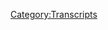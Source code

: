 {{Transcript
    | title         = [[351: Jordan Takes The Wheel 2]]
    | caption       = [https://knowledgefight.libsyn.com/knowledge-fight-jordan-takes-the-wheel-2 Listen to this episode on Libsyn]
    | episodeNumber = [[351: Jordan Takes The Wheel 2|351]]
    | length        = 01:43:54
}}

{{MessageBox
    | header     = Warning: Bot Generated Content
    | text       = This transcript was automatically generated by transcription software and likely contains many mistakes and misattributions. Please check the audio for definitive quotes, attribution, and context.
    | image      = N3yvass4myg91.webp
    | imagewidth = 50px
    | id         = warning
}}

{{TranscriptBlock
    | name      = Unknown Speaker
    | timestamp = 00:00:00.000
    | text      = I have great respect for knowledge fight I'm sick of them posing as if they're the
}}

{{TranscriptBlock
    | name      = Unknown Speaker
    | timestamp = 00:00:26.920
    | text      = good guys saying we are the bad guys. Knowledge Fight. Dan and George. Knowledge Fight. Rettler,
}}

{{TranscriptBlock
    | name      = Unknown Speaker
    | timestamp = 00:00:33.119
    | text      = Rettler, Rettler. Need, Need Money. Rettler, Rettler, Rettler. Andy and Kansas. Andy and
}}

{{TranscriptBlock
    | name      = Unknown Speaker
    | timestamp = 00:00:41.920
    | text      = Kansas. Stop it. Andy and Kansas. Andy and Kansas. Andy and, Andy. It's time to pray.
}}

{{TranscriptBlock
    | name      = Unknown Speaker
    | timestamp = 00:00:46.920
    | text      = Andy and Kansas, you're on the air. Thanks for holding us. Hello Alex, I'm a 6-10 caller.
}}

{{TranscriptBlock
    | name      = Unknown Speaker
    | timestamp = 00:00:50.920
    | text      = I'm a huge fan. I love your work. Knowledge Fight. Knowledge Fight.com. I love you. Hey
}}

{{TranscriptBlock
    | name      = Unknown Speaker
    | timestamp = 00:00:59.920
    | text      = everybody, welcome back to Knowledge Fight. I'm Jordan. I'm Dan. This is a podcast where
}}

{{TranscriptBlock
    | name      = Unknown Speaker
    | timestamp = 00:01:04.920
    | text      = we like to sit around and drink some novelty beverages and while we're at it we like to
}}

{{TranscriptBlock
    | name      = Unknown Speaker
    | timestamp = 00:01:08.920
    | text      = talk a little bit about Alex Jones. That's right, we do Jordan. Dan. Jordan. Dan. Jordan,
}}

{{TranscriptBlock
    | name      = Unknown Speaker
    | timestamp = 00:01:15.920
    | text      = what is the first time you ever felt achievement? Ooh, the first time I ever felt achievement?
}}

{{TranscriptBlock
    | name      = Unknown Speaker
    | timestamp = 00:01:21.920
    | text      = Maybe you won a race as a youth or maybe you... No, I will tell you this, I know this. Little
}}

{{TranscriptBlock
    | name      = Unknown Speaker
    | timestamp = 00:01:26.920
    | text      = League. Crazily, I know this specifically. It popped directly into my mind and I will
}}

{{TranscriptBlock
    | name      = Unknown Speaker
    | timestamp = 00:01:30.920
    | text      = tell you what it is, Dan. What's that? Dan, were you ever part of the Book It program?
}}

{{TranscriptBlock
    | name      = Unknown Speaker
    | timestamp = 00:01:35.920
    | text      = You don't get to ask me a question in response to my question. Well that's where, what I'm
}}

{{TranscriptBlock
    | name      = Unknown Speaker
    | timestamp = 00:01:39.920
    | text      = doing. I understand that's a rhetorical technique. That's where I got it. I was, I was a part
}}

{{TranscriptBlock
    | name      = Unknown Speaker
    | timestamp = 00:01:42.920
    | text      = of Book It. I remember in first grade. You went in those like personal pan pizzas and
}}

{{TranscriptBlock
    | name      = Unknown Speaker
    | timestamp = 00:01:46.920
    | text      = shit? Oh yeah, oh yeah. I won in like one week, I won eight personal pan pizzas. That's
}}

{{TranscriptBlock
    | name      = Unknown Speaker
    | timestamp = 00:01:54.920
    | text      = too many for one week. Like I just, I just went all out, I don't think I read a book
}}

{{TranscriptBlock
    | name      = Unknown Speaker
    | timestamp = 00:01:58.920
    | text      = again for like six months, but for one week I read all of the books and that was the first
}}

{{TranscriptBlock
    | name      = Unknown Speaker
    | timestamp = 00:02:03.920
    | text      = time that I truly felt like I had achieved something. Taking that first bite of a personal
}}

{{TranscriptBlock
    | name      = Unknown Speaker
    | timestamp = 00:02:08.919
    | text      = pan pizza. That's how you soothed all your wounds from when the rest of the class kicked
}}

{{TranscriptBlock
    | name      = Unknown Speaker
    | timestamp = 00:02:13.919
    | text      = your ass for that. Exactly, yes. Nerd. You are correct. I was looked at with just absolute
}}

{{TranscriptBlock
    | name      = Unknown Speaker
    | timestamp = 00:02:20.919
    | text      = disgust by everyone else. I can only imagine. When I had that, like I read so much that
}}

{{TranscriptBlock
    | name      = Unknown Speaker
    | timestamp = 00:02:25.919
    | text      = it sort of embarrassed the rest of the class and I remember it brought me to tears. The
}}

{{TranscriptBlock
    | name      = Unknown Speaker
    | timestamp = 00:02:30.919
    | text      = mockery that came from the Book It program. So that was not a sense of achievement for
}}

{{TranscriptBlock
    | name      = Unknown Speaker
    | timestamp = 00:02:35.919
    | text      = me as much as it was a shame about accomplishment. I had one saving grace which was that in my
}}

{{TranscriptBlock
    | name      = Unknown Speaker
    | timestamp = 00:02:43.919
    | text      = class there was another woman, a woman, it was first grade, so she was a woman. By now
}}

{{TranscriptBlock
    | name      = Unknown Speaker
    | timestamp = 00:02:50.919
    | text      = she's a woman. And she had always read more books than everybody else. She was like famous
}}

{{TranscriptBlock
    | name      = Unknown Speaker
    | timestamp = 00:02:57.919
    | text      = in the class for being that person in the class. Everybody knew, everybody knew. The
}}

{{TranscriptBlock
    | name      = Unknown Speaker
    | timestamp = 00:03:03.919
    | text      = whole school, Dan. And I kicked her ass that week. Wow. So that was a big deal. People
}}

{{TranscriptBlock
    | name      = Unknown Speaker
    | timestamp = 00:03:09.919
    | text      = didn't beat me up so much. Was she taking an off week, you think? Was she going easy
}}

{{TranscriptBlock
    | name      = Unknown Speaker
    | timestamp = 00:03:13.919
    | text      = on you? No, she had like six. Okay. Yeah, it was serious. But yeah, they're probably
}}

{{TranscriptBlock
    | name      = Unknown Speaker
    | timestamp = 00:03:17.919
    | text      = like, I don't know, Ramona Quimby age eight, right? That's the kind of books we're talking
}}

{{TranscriptBlock
    | name      = Unknown Speaker
    | timestamp = 00:03:23.919
    | text      = about. Yeah. We're talking about Cam Jensen. I was all about the Redwall series. Sure.
}}

{{TranscriptBlock
    | name      = Unknown Speaker
    | timestamp = 00:03:28.919
    | text      = So it's 300 page long books. All right. That's what I was up to. But those are easy to read.
}}

{{TranscriptBlock
    | name      = Unknown Speaker
    | timestamp = 00:03:34.919
    | text      = No offense to you and your youth. No, it's fine. It's fine. But Dan, today something
}}

{{TranscriptBlock
    | name      = Unknown Speaker
    | timestamp = 00:03:41.919
    | text      = that isn't easy to read. Okay. That's the best transition I got for you. That's not
}}

{{TranscriptBlock
    | name      = Unknown Speaker
    | timestamp = 00:03:45.919
    | text      = bad. Is what we're going to talk about. Yeah. So what we've got here is, Jordan, you're
}}

{{TranscriptBlock
    | name      = Unknown Speaker
    | timestamp = 00:03:51.919
    | text      = taking over this episode. That's the plan. And to give people a little bit of context
}}

{{TranscriptBlock
    | name      = Unknown Speaker
    | timestamp = 00:03:55.919
    | text      = of why, it's like, you know, listening to the present day stuff, I was thinking about
}}

{{TranscriptBlock
    | name      = Unknown Speaker
    | timestamp = 00:03:59.919
    | text      = doing another episode for Friday about Alex's intensity in the present day, but it's very
}}

{{TranscriptBlock
    | name      = Unknown Speaker
    | timestamp = 00:04:06.919
    | text      = similar to what we talked about on Wednesday. So I felt like it would be kind of repetitive
}}

{{TranscriptBlock
    | name      = Unknown Speaker
    | timestamp = 00:04:11.919
    | text      = and not really serve anyone's interests all that well. And simultaneously, I thought it
}}

{{TranscriptBlock
    | name      = Unknown Speaker
    | timestamp = 00:04:15.919
    | text      = would be kind of abusive to go and do another Boston bombing episode and keep going through
}}

{{TranscriptBlock
    | name      = Unknown Speaker
    | timestamp = 00:04:21.920
    | text      = 2013. Two episodes like that in one week seems like a lot. Yeah. And then, you know, some
}}

{{TranscriptBlock
    | name      = Unknown Speaker
    | timestamp = 00:04:27.920
    | text      = of these Wacky Wednesday folks aren't bringing it. There's nothing really good over at Project
}}

{{TranscriptBlock
    | name      = Unknown Speaker
    | timestamp = 00:04:31.920
    | text      = Camelot Land. Reverend Manning, I don't really think, I think we got to the bottom of that
}}

{{TranscriptBlock
    | name      = Unknown Speaker
    | timestamp = 00:04:36.920
    | text      = guy. I think we can let that one go. Coach Dave's boring as shit. A lot of these other
}}

{{TranscriptBlock
    | name      = Unknown Speaker
    | timestamp = 00:04:40.920
    | text      = candidates just really aren't all that interesting. Someone like a Steven Crowder, you know, we
}}

{{TranscriptBlock
    | name      = Unknown Speaker
    | timestamp = 00:04:44.920
    | text      = can't do an episode about him. No interest. He's joking. Yeah. Quote, unquote. I considered
}}

{{TranscriptBlock
    | name      = Unknown Speaker
    | timestamp = 00:04:49.920
    | text      = a number of these overt, you know, white supremacist type of YouTube thing, like the right stuff.
}}

{{TranscriptBlock
    | name      = Unknown Speaker
    | timestamp = 00:04:55.920
    | text      = Like the president. Sure. But those things aren't really all that in our wheelhouse to
}}

{{TranscriptBlock
    | name      = Unknown Speaker
    | timestamp = 00:05:00.920
    | text      = talk about because they are overt with what they're talking about. Right, right, right,
}}

{{TranscriptBlock
    | name      = Unknown Speaker
    | timestamp = 00:05:04.920
    | text      = right. It kind of takes away a little bit of the shine if you're like, hey, you guys
}}

{{TranscriptBlock
    | name      = Unknown Speaker
    | timestamp = 00:05:08.920
    | text      = are being racist. And they're like, you bet we are. Yeah, yeah, we love it. Okay. All
}}

{{TranscriptBlock
    | name      = Unknown Speaker
    | timestamp = 00:05:12.920
    | text      = right. Well, that kind of invalidates our criticism a little bit. Yeah. So it's tough
}}

{{TranscriptBlock
    | name      = Unknown Speaker
    | timestamp = 00:05:15.920
    | text      = and it felt like this is the perfect time. It's been far too long. Let's get back into
}}

{{TranscriptBlock
    | name      = Unknown Speaker
    | timestamp = 00:05:20.920
    | text      = letting Jordan take over and seeing what happens. It's the one day of the year Dan remembers
}}

{{TranscriptBlock
    | name      = Unknown Speaker
    | timestamp = 00:05:24.920
    | text      = my job is actually difficult. I think I will relearn that once again. We'll find out. I
}}

{{TranscriptBlock
    | name      = Unknown Speaker
    | timestamp = 00:05:30.920
    | text      = don't know anything about what you're going to do. I know. Except I have a hunch that
}}

{{TranscriptBlock
    | name      = Unknown Speaker
    | timestamp = 00:05:34.920
    | text      = will be probably surrounding one of your big picadillos. Well, as you know, I have two
}}

{{TranscriptBlock
    | name      = Unknown Speaker
    | timestamp = 00:05:40.920
    | text      = main issues. First, I am very passionate about climate change and the danger. And second,
}}

{{TranscriptBlock
    | name      = Unknown Speaker
    | timestamp = 00:05:46.920
    | text      = I am very passionate about choosing weird, weird people to hate forever. Yeah. For instance,
}}

{{TranscriptBlock
    | name      = Unknown Speaker
    | timestamp = 00:05:52.920
    | text      = why do I hate Connor Friedersdorf so much? Well, partially because he validated you by
}}

{{TranscriptBlock
    | name      = Unknown Speaker
    | timestamp = 00:05:58.920
    | text      = getting into a Twitter fight with you just recently. Hey, I have been fighting Connor
}}

{{TranscriptBlock
    | name      = Unknown Speaker
    | timestamp = 00:06:03.920
    | text      = Friedersdorf for years. Yeah, but he just responded to you. It was lovely to call him
}}

{{TranscriptBlock
    | name      = Unknown Speaker
    | timestamp = 00:06:07.920
    | text      = a dum-dum to his face. That was one of the more surreal things ever, the sort of TV talking
}}

{{TranscriptBlock
    | name      = Unknown Speaker
    | timestamp = 00:06:12.920
    | text      = back who was watching on Twitter as that unfolded. I was like, Jordan, he's not wilting from
}}

{{TranscriptBlock
    | name      = Unknown Speaker
    | timestamp = 00:06:20.920
    | text      = this. His throat punches right back at this nationally syndicated columnist. What are
}}

{{TranscriptBlock
    | name      = Unknown Speaker
    | timestamp = 00:06:26.920
    | text      = you going to do? I don't know. What am I going to back down to his shitty writing? Let's
}}

{{TranscriptBlock
    | name      = Unknown Speaker
    | timestamp = 00:06:29.920
    | text      = take this to the DMs. Yeah, I got him. And then, of course, the combination of both of
}}

{{TranscriptBlock
    | name      = Unknown Speaker
    | timestamp = 00:06:35.920
    | text      = those things, insignificant weirdos to hate and climate change, is my boogeyman, Mark
}}

{{TranscriptBlock
    | name      = Unknown Speaker
    | timestamp = 00:06:42.920
    | text      = Moreno. He is a giant piece of shit. That was certainly what you went over on the last
}}

{{TranscriptBlock
    | name      = Unknown Speaker
    | timestamp = 00:06:48.920
    | text      = time you took over the show. And now I aim to prove that we never, and not just we, but
}}

{{TranscriptBlock
    | name      = Unknown Speaker
    | timestamp = 00:06:53.920
    | text      = no one ever needs to speak to Mark Moreno ever again. That's very exciting. And we'll
}}

{{TranscriptBlock
    | name      = Unknown Speaker
    | timestamp = 00:06:58.920
    | text      = get to that proof in just one moment. But first, we've got to take a moment to say thank
}}

{{TranscriptBlock
    | name      = Unknown Speaker
    | timestamp = 00:07:01.920
    | text      = you to the people who have signed up and are supporting the show. So first of all, Thomas,
}}

{{TranscriptBlock
    | name      = Unknown Speaker
    | timestamp = 00:07:05.920
    | text      = thank you so much. You are now a policy wonk. I'm a policy wonk. Thank you, Thomas. I had
}}

{{TranscriptBlock
    | name      = Unknown Speaker
    | timestamp = 00:07:10.920
    | text      = a buddy named Thomas that I always used to call Tom-as, and it really pissed him off.
}}

{{TranscriptBlock
    | name      = Unknown Speaker
    | timestamp = 00:07:14.920
    | text      = I won't do that to this very kind donor. Next, Aaron, thank you so much. You are now a policy
}}

{{TranscriptBlock
    | name      = Unknown Speaker
    | timestamp = 00:07:19.920
    | text      = wonk. I'm a policy wonk. Thank you, Aaron. Next, Tom, thank you so much. You are now
}}

{{TranscriptBlock
    | name      = Unknown Speaker
    | timestamp = 00:07:23.920
    | text      = a policy wonk. I'm a policy wonk. Thank you, Tom. Tom. The Tom team is strong on this episode.
}}

{{TranscriptBlock
    | name      = Unknown Speaker
    | timestamp = 00:07:30.920
    | text      = Next, Scott, thank you so much. You are now a policy wonk. I'm a policy wonk. Thanks,
}}

{{TranscriptBlock
    | name      = Unknown Speaker
    | timestamp = 00:07:35.920
    | text      = Scott. Next, Gianluca, thank you so much. You are now a policy wonk. I'm a policy wonk.
}}

{{TranscriptBlock
    | name      = Unknown Speaker
    | timestamp = 00:07:40.920
    | text      = Thank you, Gianluca. And then finally, I'd like to say thank you to a couple of people
}}

{{TranscriptBlock
    | name      = Unknown Speaker
    | timestamp = 00:07:44.920
    | text      = who donated on an elevated level. We appreciate that very much. So first of all, thank you
}}

{{TranscriptBlock
    | name      = Unknown Speaker
    | timestamp = 00:07:47.920
    | text      = so much, Danny. And then thank you so much, Josephine. You are both wonderful technocrats.
}}

{{TranscriptBlock
    | name      = Unknown Speaker
    | timestamp = 00:07:53.920
    | text      = I'm a policy wonk. Crikey, mate. That's fantastic. Have yourself a brew. How's your 401k doing,
}}

{{TranscriptBlock
    | name      = Unknown Speaker
    | timestamp = 00:07:59.920
    | text      = bro? We got to go full tilt boogie on this Watson, all right? Let's just get down to
}}

{{TranscriptBlock
    | name      = Unknown Speaker
    | timestamp = 00:08:03.920
    | text      = business. We ain't making that money off that heroin. Why are you pimps so good? My neck
}}

{{TranscriptBlock
    | name      = Unknown Speaker
    | timestamp = 00:08:08.920
    | text      = is freakishly large. I declare info war on you. Thank you so much, Danny and Josephine.
}}

{{TranscriptBlock
    | name      = Unknown Speaker
    | timestamp = 00:08:14.920
    | text      = Yes, thank you very much. If you're out there listening and thinking, hey, I like this show
}}

{{TranscriptBlock
    | name      = Unknown Speaker
    | timestamp = 00:08:17.920
    | text      = with these gents do I would like to support it. You can do that by going to our website
}}

{{TranscriptBlock
    | name      = Unknown Speaker
    | timestamp = 00:08:21.920
    | text      = KnowledgeFight.com button says support the show. We would appreciate it. Now it's all
}}

{{TranscriptBlock
    | name      = Unknown Speaker
    | timestamp = 00:08:26.920
    | text      = you. But well, Dan, today we're going to talk about Mark Moreno. He wound up on September
}}

{{TranscriptBlock
    | name      = Unknown Speaker
    | timestamp = 00:08:32.919
    | text      = twenty third going on this news of this year. Wow. The same day that Greta spoke to the
}}

{{TranscriptBlock
    | name      = Unknown Speaker
    | timestamp = 00:08:37.919
    | text      = UN. Great. He was on both Fox and Friends and Fox Business. Sure. It's counterprogramming.
}}

{{TranscriptBlock
    | name      = Unknown Speaker
    | timestamp = 00:08:43.919
    | text      = That makes sense. And we're going to talk about his interviews. Do you mean to tell
}}

{{TranscriptBlock
    | name      = Unknown Speaker
    | timestamp = 00:08:47.919
    | text      = me the Fox News didn't just call Lord Moncton? No, it's a surprise, right? They might as
}}

{{TranscriptBlock
    | name      = Unknown Speaker
    | timestamp = 00:08:51.919
    | text      = well have. But before we get to those interviews, Dan, you're going to have to play this out
}}

{{TranscriptBlock
    | name      = Unknown Speaker
    | timestamp = 00:08:56.919
    | text      = of context drop. All right. If we can go to Wal-Mart, buy a solar panel, get off the grid,
}}

{{TranscriptBlock
    | name      = Unknown Speaker
    | timestamp = 00:09:01.919
    | text      = we can stop this nonsense about the Green New Deal. All right. That's my favorite, favorite
}}

{{TranscriptBlock
    | name      = Unknown Speaker
    | timestamp = 00:09:09.919
    | text      = quote. Well, I mean, is he expressing that if we all went to like renewable energies
}}

{{TranscriptBlock
    | name      = Unknown Speaker
    | timestamp = 00:09:14.919
    | text      = and we wouldn't need a Green New Deal? Oh, OK. He is just saying that as a sarcastic
}}

{{TranscriptBlock
    | name      = Unknown Speaker
    | timestamp = 00:09:20.919
    | text      = aside, as just like, sure, they say that we need renewable energy and it wouldn't be lovely
}}

{{TranscriptBlock
    | name      = Unknown Speaker
    | timestamp = 00:09:25.919
    | text      = if we could all just go off the grid and burn down pipelines and shit. Then we can stop
}}

{{TranscriptBlock
    | name      = Unknown Speaker
    | timestamp = 00:09:30.919
    | text      = the Green New Deal. And it was just it was just absolutely surreal to listen to that.
}}

{{TranscriptBlock
    | name      = Unknown Speaker
    | timestamp = 00:09:37.919
    | text      = So he shows up on Fox and Friends first because it is the morning show naturally and it is
}}

{{TranscriptBlock
    | name      = Unknown Speaker
    | timestamp = 00:09:44.919
    | text      = filled with the type of dumdums who are going to allow him to say absolutely ridiculous
}}

{{TranscriptBlock
    | name      = Unknown Speaker
    | timestamp = 00:09:49.919
    | text      = things. Talking about the deuce. I am talking about Steve Doocy. I'm talking about Brian
}}

{{TranscriptBlock
    | name      = Unknown Speaker
    | timestamp = 00:09:54.919
    | text      = Kilmeade. And I am talking about whoever else they have on that show. Sure. But the thing
}}

{{TranscriptBlock
    | name      = Unknown Speaker
    | timestamp = 00:10:01.919
    | text      = about him is if you are booking him in twenty nineteen, you know exactly what he's going
}}

{{TranscriptBlock
    | name      = Unknown Speaker
    | timestamp = 00:10:07.919
    | text      = to say. And it completely invalidates your show. He has nothing new to add. He has nothing
}}

{{TranscriptBlock
    | name      = Unknown Speaker
    | timestamp = 00:10:14.919
    | text      = that hasn't been debunked a million times. He is not referencing anything that he has
}}

{{TranscriptBlock
    | name      = Unknown Speaker
    | timestamp = 00:10:19.919
    | text      = not talked about. There's no groundbreaking information that Moreno is bringing to the
}}

{{TranscriptBlock
    | name      = Unknown Speaker
    | timestamp = 00:10:23.919
    | text      = table. Decade. All right. For a decade. So you you put him on your show for one reason
}}

{{TranscriptBlock
    | name      = Unknown Speaker
    | timestamp = 00:10:28.919
    | text      = and one reason only. And that's to spread climate denial propaganda. That's it. And
}}

{{TranscriptBlock
    | name      = Unknown Speaker
    | timestamp = 00:10:34.919
    | text      = if you put him on your show, it's an admission of guilt that that is what you are trying
}}

{{TranscriptBlock
    | name      = Unknown Speaker
    | timestamp = 00:10:38.919
    | text      = to do. OK. Because God damn it, if he hasn't. I mean, it's it's ridiculous. But this time
}}

{{TranscriptBlock
    | name      = Unknown Speaker
    | timestamp = 00:10:46.919
    | text      = he has one wrinkle. He has done some man on the street interviews, Dan. You know how we
}}

{{TranscriptBlock
    | name      = Unknown Speaker
    | timestamp = 00:10:52.919
    | text      = love man on the street interviews. These people are so convinced that those mean something.
}}

{{TranscriptBlock
    | name      = Unknown Speaker
    | timestamp = 00:10:56.919
    | text      = Yeah, I know. It's it's wild that it's so you find it in so many different places. You
}}

{{TranscriptBlock
    | name      = Unknown Speaker
    | timestamp = 00:11:03.919
    | text      = know, like, I mean, I guess Fox News and Infowars aren't too far from each other spiritually,
}}

{{TranscriptBlock
    | name      = Unknown Speaker
    | timestamp = 00:11:08.919
    | text      = at least. But yeah, that idea that they're just like, you know what? We asked seven people
}}

{{TranscriptBlock
    | name      = Unknown Speaker
    | timestamp = 00:11:13.919
    | text      = on the street and edited together three of their responses. Boom. Did it. Yeah, we win.
}}

{{TranscriptBlock
    | name      = Unknown Speaker
    | timestamp = 00:11:18.919
    | text      = That's weird. Right. They're supposed to be news. Here's the weirdest part, or at least
}}

{{TranscriptBlock
    | name      = Unknown Speaker
    | timestamp = 00:11:25.919
    | text      = this. I don't think this is weird. I think this is brilliant as far as strategy goes.
}}

{{TranscriptBlock
    | name      = Unknown Speaker
    | timestamp = 00:11:30.919
    | text      = Unlike so many other man on the street interviews where the idea is we're going to catch these
}}

{{TranscriptBlock
    | name      = Unknown Speaker
    | timestamp = 00:11:36.919
    | text      = people who are uninformed, we're going to edit together to make it look like all these
}}

{{TranscriptBlock
    | name      = Unknown Speaker
    | timestamp = 00:11:40.919
    | text      = climate people are fucking stupid. We took care of that. They did something really, really
}}

{{TranscriptBlock
    | name      = Unknown Speaker
    | timestamp = 00:11:47.919
    | text      = I think smart, which is they got all these kids to say 100 percent true and accurate
}}

{{TranscriptBlock
    | name      = Unknown Speaker
    | timestamp = 00:11:52.919
    | text      = things. And they did it well. Every one of these people nails it. Every single thing
}}

{{TranscriptBlock
    | name      = Unknown Speaker
    | timestamp = 00:11:58.919
    | text      = they say is correct. And it's just like we talked about where they're going for your
}}

{{TranscriptBlock
    | name      = Unknown Speaker
    | timestamp = 00:12:03.919
    | text      = strength to make like they're attacking you on the strength. They're not trying. Swift
}}

{{TranscriptBlock
    | name      = Unknown Speaker
    | timestamp = 00:12:07.919
    | text      = boat. Exactly. They are swift boating. They are not trying to make these people look stupid.
}}

{{TranscriptBlock
    | name      = Unknown Speaker
    | timestamp = 00:12:12.919
    | text      = They're trying to make their ideas stupid because they're coming from children. Ah,
}}

{{TranscriptBlock
    | name      = Unknown Speaker
    | timestamp = 00:12:17.919
    | text      = that's their plan. So here's our first interview. This is the first thing that they play. You
}}

{{TranscriptBlock
    | name      = Unknown Speaker
    | timestamp = 00:12:22.919
    | text      = like Greta over Trump. She she's helping make the world a better place by helping clean
}}

{{TranscriptBlock
    | name      = Unknown Speaker
    | timestamp = 00:12:29.919
    | text      = up the environment by trying to help clean up the environment. The exact opposite. Makes
}}

{{TranscriptBlock
    | name      = Unknown Speaker
    | timestamp = 00:12:34.919
    | text      = sense. Yep. Both of them nailed it. That one girl is about like eight years old. And then
}}

{{TranscriptBlock
    | name      = Unknown Speaker
    | timestamp = 00:12:40.919
    | text      = the other one looks like she might be related to her, but nobody knows because she just
}}

{{TranscriptBlock
    | name      = Unknown Speaker
    | timestamp = 00:12:44.919
    | text      = hops into frame and photobomb. And she's just like Trump's doing the exact opposite. I guess
}}

{{TranscriptBlock
    | name      = Unknown Speaker
    | timestamp = 00:12:50.919
    | text      = what the argument from that clip that I can gather is sort of like just the idea of like
}}

{{TranscriptBlock
    | name      = Unknown Speaker
    | timestamp = 00:12:55.919
    | text      = if you believe this, you agree with children. Yeah. It's like, hey, man, children are sometimes
}}

{{TranscriptBlock
    | name      = Unknown Speaker
    | timestamp = 00:12:59.919
    | text      = right about things like chicken fingers are great. Absolutely. You know, universally children
}}

{{TranscriptBlock
    | name      = Unknown Speaker
    | timestamp = 00:13:05.919
    | text      = are wrong about everything. Their reasons for believing that what they believe that
}}

{{TranscriptBlock
    | name      = Unknown Speaker
    | timestamp = 00:13:10.919
    | text      = I agree with might be different, like we might have different paths to a conclusion. But
}}

{{TranscriptBlock
    | name      = Unknown Speaker
    | timestamp = 00:13:15.919
    | text      = I love chocolate, too. Right. Right. Right. I don't know why it's all food stuff. I guess
}}

{{TranscriptBlock
    | name      = Unknown Speaker
    | timestamp = 00:13:20.919
    | text      = we're recording around one. So, you know, well, because I have a baby mouth. But but
}}

{{TranscriptBlock
    | name      = Unknown Speaker
    | timestamp = 00:13:24.919
    | text      = still, you have a what? A baby mouth. What is a baby? But I've never heard that term
}}

{{TranscriptBlock
    | name      = Unknown Speaker
    | timestamp = 00:13:29.919
    | text      = before. It's something like it gets yelled at me by friends a lot because I don't like
}}

{{TranscriptBlock
    | name      = Unknown Speaker
    | timestamp = 00:13:32.919
    | text      = a lot of foods. That's what they say. Yeah. You got a baby mouth. Oh, I always heard you're
}}

{{TranscriptBlock
    | name      = Unknown Speaker
    | timestamp = 00:13:36.919
    | text      = a picky eater. Well, I mean, that's basically what it means. Right. Yeah. I prefer baby
}}

{{TranscriptBlock
    | name      = Unknown Speaker
    | timestamp = 00:13:41.919
    | text      = mouth. So much of it comes down to the texture of the food for everyone out there who's curious.
}}

{{TranscriptBlock
    | name      = Unknown Speaker
    | timestamp = 00:13:47.919
    | text      = I don't like like like tofu. Right. Get it the fuck away from me. Right. Right. Right.
}}

{{TranscriptBlock
    | name      = Unknown Speaker
    | timestamp = 00:13:52.919
    | text      = I cannot chew that. Right. Disgusting. Yeah. I've made my peace. I think me and kids agree
}}

{{TranscriptBlock
    | name      = Unknown Speaker
    | timestamp = 00:13:58.919
    | text      = on that, too. And that is better for the climate than Trump. Easily. That's the that's the
}}

{{TranscriptBlock
    | name      = Unknown Speaker
    | timestamp = 00:14:04.919
    | text      = insidious nature of it, though, is that they want you to associate. Look at how silly this
}}

{{TranscriptBlock
    | name      = Unknown Speaker
    | timestamp = 00:14:08.919
    | text      = girl is. She's jumping and screaming and Trump's doing the exact opposite. But if you took
}}

{{TranscriptBlock
    | name      = Unknown Speaker
    | timestamp = 00:14:13.919
    | text      = all that, just the same exact words that those kids said and put them from some random talking
}}

{{TranscriptBlock
    | name      = Unknown Speaker
    | timestamp = 00:14:19.919
    | text      = head on CNN, they would sound perfectly reasonable. Yeah. Yeah. Yeah. There's no way that you
}}

{{TranscriptBlock
    | name      = Unknown Speaker
    | timestamp = 00:14:24.919
    | text      = could take those words in that order and say that they're wrong, you know, so they don't
}}

{{TranscriptBlock
    | name      = Unknown Speaker
    | timestamp = 00:14:29.919
    | text      = do that. They don't react to that with like and here's how Trump is helping. They just
}}

{{TranscriptBlock
    | name      = Unknown Speaker
    | timestamp = 00:14:34.919
    | text      = laugh at her. They're just like, look at how stupid these kids are. So if you see. So the
}}

{{TranscriptBlock
    | name      = Unknown Speaker
    | timestamp = 00:14:39.919
    | text      = idea is, if you're watching Fox News and you see them talking shit about these kids, they're
}}

{{TranscriptBlock
    | name      = Unknown Speaker
    | timestamp = 00:14:44.919
    | text      = saying the exact same sentences and you're laughing at them because they're children.
}}

{{TranscriptBlock
    | name      = Unknown Speaker
    | timestamp = 00:14:49.919
    | text      = And then on CNN, somebody says that later that night and you're like, that's what that
}}

{{TranscriptBlock
    | name      = Unknown Speaker
    | timestamp = 00:14:53.919
    | text      = stupid children said. Yeah, it's a good strategy. Killing or shooting the messenger kind of
}}

{{TranscriptBlock
    | name      = Unknown Speaker
    | timestamp = 00:14:59.919
    | text      = thing. You know, you have to deal with what's being said. Right. You've already said, fuck
}}

{{TranscriptBlock
    | name      = Unknown Speaker
    | timestamp = 00:15:03.919
    | text      = this kid. Yeah. Speaking of which, they're supposed to be like the family values, like
}}

{{TranscriptBlock
    | name      = Unknown Speaker
    | timestamp = 00:15:08.919
    | text      = protected the children, kind of. We celebrate the child. God bless the child.
}}

{{TranscriptBlock
    | name      = Unknown Speaker
    | timestamp = 00:15:14.919
    | text      = You know, that that kind of network. And yet there they are using just the appearance of
}}

{{TranscriptBlock
    | name      = Unknown Speaker
    | timestamp = 00:15:18.919
    | text      = children as like to make an idea stupid. Oh, yeah. That's great. Yeah. Good stuff. They're
}}

{{TranscriptBlock
    | name      = Unknown Speaker
    | timestamp = 00:15:23.919
    | text      = wonderful. Good stuff. Now, Dan, let me ask you, do you know why children love Greta so
}}

{{TranscriptBlock
    | name      = Unknown Speaker
    | timestamp = 00:15:30.919
    | text      = much? Probably some sort of version of seeing themselves reflected in her a little bit,
}}

{{TranscriptBlock
    | name      = Unknown Speaker
    | timestamp = 00:15:37.919
    | text      = some sort of identification factor. The idea that she's making positive change in the
}}

{{TranscriptBlock
    | name      = Unknown Speaker
    | timestamp = 00:15:43.919
    | text      = world. Right. Through her belief that maybe they, too, could make positive change in the
}}

{{TranscriptBlock
    | name      = Unknown Speaker
    | timestamp = 00:15:48.919
    | text      = world. That's my guess. Yeah. Those all that sounds very reasonable. I don't. I would be
}}

{{TranscriptBlock
    | name      = Unknown Speaker
    | timestamp = 00:15:52.919
    | text      = surprised to discover how wrong you are. Is that right? Yeah. What is it about her that
}}

{{TranscriptBlock
    | name      = Unknown Speaker
    | timestamp = 00:15:59.919
    | text      = is interested so many young people? Well, she sells fear. Oh, yeah. That's what it is.
}}

{{TranscriptBlock
    | name      = Unknown Speaker
    | timestamp = 00:16:06.919
    | text      = Yeah. She's a fear salesman. Oh, that's why the youth are so into Alex Jones. They love
}}

{{TranscriptBlock
    | name      = Unknown Speaker
    | timestamp = 00:16:12.919
    | text      = fear. Uh-huh. That makes sense. I thought they were going to say it was the pigtails.
}}

{{TranscriptBlock
    | name      = Unknown Speaker
    | timestamp = 00:16:16.919
    | text      = No, no, no. It would have been lovely if if there was some what is that? What's her name
}}

{{TranscriptBlock
    | name      = Unknown Speaker
    | timestamp = 00:16:22.919
    | text      = with the pigtails? Pippi Longstocking? Pippi Longstocking. That's it. Yeah. I was also
}}

{{TranscriptBlock
    | name      = Unknown Speaker
    | timestamp = 00:16:26.919
    | text      = thinking of what was the other one? I don't know. There's another. No, there's another
}}

{{TranscriptBlock
    | name      = Unknown Speaker
    | timestamp = 00:16:32.919
    | text      = like young woman who is always in a field or something. Are you thinking of like the
}}

{{TranscriptBlock
    | name      = Unknown Speaker
    | timestamp = 00:16:37.919
    | text      = Ricola salespeople? They sell fear. Yeah. What else is there when you hear a giant screaming
}}

{{TranscriptBlock
    | name      = Unknown Speaker
    | timestamp = 00:16:44.919
    | text      = horn? That big brrr. Yeah. That's a tornado siren. Absolutely. Yeah. I don't I don't know
}}

{{TranscriptBlock
    | name      = Unknown Speaker
    | timestamp = 00:16:51.919
    | text      = if I agree with them so far. I'm trying to take a really objective stance as I've known
}}

{{TranscriptBlock
    | name      = Unknown Speaker
    | timestamp = 00:16:55.919
    | text      = to do on this show. Naturally. It doesn't seem like. What's what's fun to me about that
}}

{{TranscriptBlock
    | name      = Unknown Speaker
    | timestamp = 00:17:01.919
    | text      = is literally he is saying throughout this entire interview we need to be afraid of Greta
}}

{{TranscriptBlock
    | name      = Unknown Speaker
    | timestamp = 00:17:10.920
    | text      = and he is basically telling that to everybody who is watching the show while at the same
}}

{{TranscriptBlock
    | name      = Unknown Speaker
    | timestamp = 00:17:14.920
    | text      = time starting with Greta's the one who's trying to make you afraid. Right. And that's why
}}

{{TranscriptBlock
    | name      = Unknown Speaker
    | timestamp = 00:17:19.920
    | text      = you should be terrified of Greta. Right, right. Now this from our sponsors. Right. That kind
}}

{{TranscriptBlock
    | name      = Unknown Speaker
    | timestamp = 00:17:24.920
    | text      = of thing. Our message is one of hope. Right. Hope that is only found in fossil fuels. Yes.
}}

{{TranscriptBlock
    | name      = Unknown Speaker
    | timestamp = 00:17:32.920
    | text      = Exactly. Whereas this 16 year old scaremonger is out there trying to make you afraid. Oh
}}

{{TranscriptBlock
    | name      = Unknown Speaker
    | timestamp = 00:17:40.920
    | text      = yeah. So be afraid of her attempts to make you afraid. Exactly. I bring you the warm
}}

{{TranscriptBlock
    | name      = Unknown Speaker
    | timestamp = 00:17:46.920
    | text      = soft comforting blanket of coal. Exactly. All right. Exactly. I see where this is going.
}}

{{TranscriptBlock
    | name      = Unknown Speaker
    | timestamp = 00:17:52.920
    | text      = Oh yeah. That's that's basically where we are going to keep going with this interview.
}}

{{TranscriptBlock
    | name      = Unknown Speaker
    | timestamp = 00:17:56.920
    | text      = It is all like here's what's wrong with Greta. Here's how Greta is hurting you and what's
}}

{{TranscriptBlock
    | name      = Unknown Speaker
    | timestamp = 00:18:01.920
    | text      = best. What's the best part is there's always like and also Greta is hurting your children.
}}

{{TranscriptBlock
    | name      = Unknown Speaker
    | timestamp = 00:18:07.920
    | text      = She is also doing that. Yeah we heard a bit of that from Alex as well. Yeah. Here Greta
}}

{{TranscriptBlock
    | name      = Unknown Speaker
    | timestamp = 00:18:13.920
    | text      = Thunberg started in Sweden every Friday outside the Swedish parliament and it spread to skip
}}

{{TranscriptBlock
    | name      = Unknown Speaker
    | timestamp = 00:18:18.920
    | text      = school in order to have a future. In other words she's actually said and she's addressed
}}

{{TranscriptBlock
    | name      = Unknown Speaker
    | timestamp = 00:18:23.920
    | text      = the EU the United States Congress testified that why should kids go to school if they
}}

{{TranscriptBlock
    | name      = Unknown Speaker
    | timestamp = 00:18:28.920
    | text      = have a future that will be no more unless government passes laws like the Green New
}}

{{TranscriptBlock
    | name      = Unknown Speaker
    | timestamp = 00:18:33.920
    | text      = Deal more U.N. treaties. See it's her fault entirely. She's telling all your kids to not
}}

{{TranscriptBlock
    | name      = Unknown Speaker
    | timestamp = 00:18:39.920
    | text      = even go to school dad. Little does Mark Moreno know I dropped out of high school probably
}}

{{TranscriptBlock
    | name      = Unknown Speaker
    | timestamp = 00:18:45.920
    | text      = before Greta was born. There's other. Yeah there's other reasons. I would say so. Yeah
}}

{{TranscriptBlock
    | name      = Unknown Speaker
    | timestamp = 00:18:51.920
    | text      = might skip school. And she's just weaponizing that towards a positive goal. She's weaponizing
}}

{{TranscriptBlock
    | name      = Unknown Speaker
    | timestamp = 00:18:57.920
    | text      = dropping out of school or skipping school or the fear that people have of their kids
}}

{{TranscriptBlock
    | name      = Unknown Speaker
    | timestamp = 00:19:02.920
    | text      = not being formally educated or whatever. I think I think I think you could make an argument
}}

{{TranscriptBlock
    | name      = Unknown Speaker
    | timestamp = 00:19:07.920
    | text      = for that. Right. Maybe. Yeah. But I don't know how much that's destroying kids. I don't
}}

{{TranscriptBlock
    | name      = Unknown Speaker
    | timestamp = 00:19:12.920
    | text      = think it's destroying kids at all. And dropping out of school didn't really hurt me that much.
}}

{{TranscriptBlock
    | name      = Unknown Speaker
    | timestamp = 00:19:16.920
    | text      = I still went to college. Nope. It's it's no big deal. And the thing about that is it is
}}

{{TranscriptBlock
    | name      = Unknown Speaker
    | timestamp = 00:19:24.920
    | text      = unbelievable how quick all of this happened. It's really really amazing. Like here's what
}}

{{TranscriptBlock
    | name      = Unknown Speaker
    | timestamp = 00:19:31.920
    | text      = here's when Greta started a year ago. That was it. There's the strikes right. Right.
}}

{{TranscriptBlock
    | name      = Unknown Speaker
    | timestamp = 00:19:37.920
    | text      = She started by skipping school on what is it. August 20th 2018. She skipped school and
}}

{{TranscriptBlock
    | name      = Unknown Speaker
    | timestamp = 00:19:43.920
    | text      = goes outside the Swedish parliament telling them they need to do more on climate change
}}

{{TranscriptBlock
    | name      = Unknown Speaker
    | timestamp = 00:19:48.920
    | text      = on the because Soros told her. Yes. Well naturally right. Naturally on the 26th she did it again.
}}

{{TranscriptBlock
    | name      = Unknown Speaker
    | timestamp = 00:19:55.920
    | text      = And this time a bunch of other students and teachers and parents all came along with her
}}

{{TranscriptBlock
    | name      = Unknown Speaker
    | timestamp = 00:20:01.920
    | text      = in September. She began to do it every single Friday. So this is September 2018 is about
}}

{{TranscriptBlock
    | name      = Unknown Speaker
    | timestamp = 00:20:06.920
    | text      = a year ago. And all of a sudden students in other schools are doing the same in November
}}

{{TranscriptBlock
    | name      = Unknown Speaker
    | timestamp = 00:20:13.920
    | text      = more than 17000 students walk out on Friday in February of this year. The protests take
}}

{{TranscriptBlock
    | name      = Unknown Speaker
    | timestamp = 00:20:20.920
    | text      = place in 30 countries in March. Greta Thunberg is nominated for a Nobel Peace Prize. So from
}}

{{TranscriptBlock
    | name      = Unknown Speaker
    | timestamp = 00:20:28.920
    | text      = when she started it in August to March she got a Nobel Peace Prize nomination. See now
}}

{{TranscriptBlock
    | name      = Unknown Speaker
    | timestamp = 00:20:35.920
    | text      = the path that you're describing this quick progression of it and stuff like this is what
}}

{{TranscriptBlock
    | name      = Unknown Speaker
    | timestamp = 00:20:40.920
    | text      = the right wing uses to argue that there's no way this was organic. Right. You know like
}}

{{TranscriptBlock
    | name      = Unknown Speaker
    | timestamp = 00:20:44.920
    | text      = what you're doing is laying the track that those people use to be like this is all bullshit
}}

{{TranscriptBlock
    | name      = Unknown Speaker
    | timestamp = 00:20:49.920
    | text      = right. Of course Astro turf. Yeah yeah. Now at the same time in March more than 2 million
}}

{{TranscriptBlock
    | name      = Unknown Speaker
    | timestamp = 00:20:55.920
    | text      = students over one hundred and thirty five countries start walking out in May. She's
}}

{{TranscriptBlock
    | name      = Unknown Speaker
    | timestamp = 00:21:02.920
    | text      = named one of the most influential people in the world by time. She started this when she
}}

{{TranscriptBlock
    | name      = Unknown Speaker
    | timestamp = 00:21:07.920
    | text      = was 15. And in eight months she is one of the most influential people in the world.
}}

{{TranscriptBlock
    | name      = Unknown Speaker
    | timestamp = 00:21:14.920
    | text      = I don't I don't know if you have this in your research. Has Mark Moreno ever been named
}}

{{TranscriptBlock
    | name      = Unknown Speaker
    | timestamp = 00:21:19.920
    | text      = on that list or has he ever been nominated for Nobel for a Nobel Peace Prize. No no no
}}

{{TranscriptBlock
    | name      = Unknown Speaker
    | timestamp = 00:21:24.920
    | text      = no. He did get one for literature and explain. He's got a Pulitzer. Yeah it was it was him
}}

{{TranscriptBlock
    | name      = Unknown Speaker
    | timestamp = 00:21:30.920
    | text      = and Steve Pachannik both of their work on Tom Clancy novels. I think I read that in
}}

{{TranscriptBlock
    | name      = Unknown Speaker
    | timestamp = 00:21:34.920
    | text      = their bios. Yeah. And then in in August 14 she gets on a climate neutral boat to be she's
}}

{{TranscriptBlock
    | name      = Unknown Speaker
    | timestamp = 00:21:43.920
    | text      = invited to the U.N. climate summit. Again she is six fucking team. And then on September
}}

{{TranscriptBlock
    | name      = Unknown Speaker
    | timestamp = 00:21:48.920
    | text      = 20th on September 20th that was the climate strike that took place in over one hundred
}}

{{TranscriptBlock
    | name      = Unknown Speaker
    | timestamp = 00:21:53.920
    | text      = and eighty five countries. It's the number is incalculable of people who participated
}}

{{TranscriptBlock
    | name      = Unknown Speaker
    | timestamp = 00:21:58.920
    | text      = in that. And then on September 23rd she finally speaks to the U.N. I hope everybody has watched
}}

{{TranscriptBlock
    | name      = Unknown Speaker
    | timestamp = 00:22:05.920
    | text      = and seen the entire video but it's it's just impossible. Like I watched this speech the
}}

{{TranscriptBlock
    | name      = Unknown Speaker
    | timestamp = 00:22:12.920
    | text      = entire time and then I watched people talking about it on all the talking heads and they're
}}

{{TranscriptBlock
    | name      = Unknown Speaker
    | timestamp = 00:22:17.920
    | text      = just talking about it very like calmly like Greta Thunberg speaks to the U.N. That is
}}

{{TranscriptBlock
    | name      = Unknown Speaker
    | timestamp = 00:22:23.920
    | text      = not how she sounds. This is all wrong. I shouldn't be up here. I should be back in school on
}}

{{TranscriptBlock
    | name      = Unknown Speaker
    | timestamp = 00:22:32.920
    | text      = the other side of the ocean. Yet you all come to us young people for hope. How dare you.
}}

{{TranscriptBlock
    | name      = Unknown Speaker
    | timestamp = 00:22:43.920
    | text      = She had the balls to say that to the fucking U.N. Mm hmm. Well it's not like the U.N.'s
}}

{{TranscriptBlock
    | name      = Unknown Speaker
    | timestamp = 00:22:49.920
    | text      = going to kill her. Like I mean I understand that it does take a lot of strength and I'm
}}

{{TranscriptBlock
    | name      = Unknown Speaker
    | timestamp = 00:22:54.920
    | text      = not taking that away from her at all. That's an amazing act of bravery. And like when you're
}}

{{TranscriptBlock
    | name      = Unknown Speaker
    | timestamp = 00:23:01.920
    | text      = 16 I don't think that most people would be able to just give a speech period. Right.
}}

{{TranscriptBlock
    | name      = Unknown Speaker
    | timestamp = 00:23:06.920
    | text      = Let alone something that confrontational. To the most powerful people in the entire
}}

{{TranscriptBlock
    | name      = Unknown Speaker
    | timestamp = 00:23:11.920
    | text      = world. Right. They're the most powerful. But again it's not like they're going to kill
}}

{{TranscriptBlock
    | name      = Unknown Speaker
    | timestamp = 00:23:15.920
    | text      = her. Really. It's not like she became an incredibly famous figure and now people are sending her
}}

{{TranscriptBlock
    | name      = Unknown Speaker
    | timestamp = 00:23:21.920
    | text      = death threats all day. But who is the people who are sending her death threats. It's not
}}

{{TranscriptBlock
    | name      = Unknown Speaker
    | timestamp = 00:23:25.920
    | text      = the U.N. Well Putin called her a bunch of nicks. Well that's a little different. It's
}}

{{TranscriptBlock
    | name      = Unknown Speaker
    | timestamp = 00:23:30.920
    | text      = not like Juncker or whatever. The people who Alex points a figure at. Right. I mean that
}}

{{TranscriptBlock
    | name      = Unknown Speaker
    | timestamp = 00:23:36.920
    | text      = doesn't take away anything. I'm just saying. No I get it. Right. But just for comparison
}}

{{TranscriptBlock
    | name      = Unknown Speaker
    | timestamp = 00:23:42.920
    | text      = go ahead and play the. This is this is Bloomberg. OK. And let me also thank President Trump
}}

{{TranscriptBlock
    | name      = Unknown Speaker
    | timestamp = 00:23:48.920
    | text      = for coming today to the United Nations. Hopefully our discussions here will be useful for you
}}

{{TranscriptBlock
    | name      = Unknown Speaker
    | timestamp = 00:23:54.920
    | text      = when you formulate climate policy.
}}

{{TranscriptBlock
    | name      = Unknown Speaker
    | timestamp = 00:24:07.920
    | text      = Well it's not like they're going to. Isn't that. Yeah it's a real juxtaposition of strategies.
}}

{{TranscriptBlock
    | name      = Unknown Speaker
    | timestamp = 00:24:16.920
    | text      = Yeah strategies or being a giant piece of shit like Bloomberg. I fucking hate him. That
}}

{{TranscriptBlock
    | name      = Unknown Speaker
    | timestamp = 00:24:22.920
    | text      = was I don't know I don't know enough to say that was 20 minutes after Greta's speech.
}}

{{TranscriptBlock
    | name      = Unknown Speaker
    | timestamp = 00:24:27.920
    | text      = Like that's what he came to. And let's let's hear her one more time. OK. You have stolen
}}

{{TranscriptBlock
    | name      = Unknown Speaker
    | timestamp = 00:24:32.920
    | text      = my dreams in my childhood with your empty words. Yeah she's a I can't get over this.
}}

{{TranscriptBlock
    | name      = Unknown Speaker
    | timestamp = 00:24:40.920
    | text      = I cannot get over the fact that she is 16. She is saying that how I could barely do that
}}

{{TranscriptBlock
    | name      = Unknown Speaker
    | timestamp = 00:24:47.920
    | text      = now let alone when I was 16. Sure. That's incredible. Yeah. And the amount of pressure
}}

{{TranscriptBlock
    | name      = Unknown Speaker
    | timestamp = 00:24:52.920
    | text      = and everything that she has been under and how she has responded to it and the fucking
}}

{{TranscriptBlock
    | name      = Unknown Speaker
    | timestamp = 00:24:59.920
    | text      = steel will that she has is so unique that it's it's hard to comprehend. I really could
}}

{{TranscriptBlock
    | name      = Unknown Speaker
    | timestamp = 00:25:08.920
    | text      = not. I cannot say enough that Greta is truly a fucking hero beyond anything that I think
}}

{{TranscriptBlock
    | name      = Unknown Speaker
    | timestamp = 00:25:15.920
    | text      = I've encountered in a long while. She is very forceful and she's right and she's telling
}}

{{TranscriptBlock
    | name      = Unknown Speaker
    | timestamp = 00:25:20.920
    | text      = the world off and she's making sure that everybody knows. But you know what she's representing
}}

{{TranscriptBlock
    | name      = Unknown Speaker
    | timestamp = 00:25:26.920
    | text      = a large group of young people ostensibly who are worried about the earth and worried about
}}

{{TranscriptBlock
    | name      = Unknown Speaker
    | timestamp = 00:25:33.920
    | text      = the you know their future. Now you would think that climate change is a threat to their future
}}

{{TranscriptBlock
    | name      = Unknown Speaker
    | timestamp = 00:25:40.920
    | text      = right. Right. Not true. Mark Moreno knows what the real threat to children is. It's
}}

{{TranscriptBlock
    | name      = Unknown Speaker
    | timestamp = 00:25:46.920
    | text      = now in Europe where kids are getting anti-anxiety medication they believe they're going to die.
}}

{{TranscriptBlock
    | name      = Unknown Speaker
    | timestamp = 00:25:51.920
    | text      = She is the Greta effect. She's causing and instilling fear in millions of kids around
}}

{{TranscriptBlock
    | name      = Unknown Speaker
    | timestamp = 00:25:55.920
    | text      = the world. Mark. Yeah it's Greta. She's the real threat Dan. Mental illness and anxiety
}}

{{TranscriptBlock
    | name      = Unknown Speaker
    | timestamp = 00:26:02.920
    | text      = disorders did not exist before August 20th 2018. Yes you are correct. So this makes sense
}}

{{TranscriptBlock
    | name      = Unknown Speaker
    | timestamp = 00:26:09.920
    | text      = this checks out. Yeah. Congratulations Mark. You've made a spectacular argument. Oh yeah.
}}

{{TranscriptBlock
    | name      = Unknown Speaker
    | timestamp = 00:26:15.920
    | text      = And now I was looking into this because he said the EU specifically and I I was like
}}

{{TranscriptBlock
    | name      = Unknown Speaker
    | timestamp = 00:26:20.920
    | text      = why would you choose the EU. I couldn't find anything specific to the EU that makes any
}}

{{TranscriptBlock
    | name      = Unknown Speaker
    | timestamp = 00:26:26.920
    | text      = sense. Well it's because she's Swedish. I would assume. They're not taking anxiety.
}}

{{TranscriptBlock
    | name      = Unknown Speaker
    | timestamp = 00:26:33.920
    | text      = No I mean like she's your she's comes from a European countries that's why you say EU.
}}

{{TranscriptBlock
    | name      = Unknown Speaker
    | timestamp = 00:26:37.920
    | text      = Oh yeah that's true. It's I feel like it's just that simple. Yeah you're probably right.
}}

{{TranscriptBlock
    | name      = Unknown Speaker
    | timestamp = 00:26:42.920
    | text      = That's my guess. You're probably right. Yeah I. But the thing is I couldn't find anything
}}

{{TranscriptBlock
    | name      = Unknown Speaker
    | timestamp = 00:26:47.920
    | text      = about the EU. But in March of 2017 the American Psychological Association released a 69 page
}}

{{TranscriptBlock
    | name      = Unknown Speaker
    | timestamp = 00:26:54.920
    | text      = report about this very idea this climate induced anxiety. Right. And it has a bunch of tips
}}

{{TranscriptBlock
    | name      = Unknown Speaker
    | timestamp = 00:27:01.920
    | text      = for mental health professionals on how to how to deal with what they call a solastalgia
}}

{{TranscriptBlock
    | name      = Unknown Speaker
    | timestamp = 00:27:07.920
    | text      = the distress that is produced by environmental change impacting on people while they are
}}

{{TranscriptBlock
    | name      = Unknown Speaker
    | timestamp = 00:27:12.920
    | text      = physically connected to their home environment. Here are some of my favorite tips. OK sunscreen
}}

{{TranscriptBlock
    | name      = Unknown Speaker
    | timestamp = 00:27:19.920
    | text      = as Lerman they cribbed Baz Luhrmann. They did not add sunscreen strangely enough. Yeah
}}

{{TranscriptBlock
    | name      = Unknown Speaker
    | timestamp = 00:27:24.920
    | text      = I know. Tip number one build belief in one's own resilience. Yeah not a bad tip. That's
}}

{{TranscriptBlock
    | name      = Unknown Speaker
    | timestamp = 00:27:32.920
    | text      = pretty good generally. Yeah it doesn't even apply to solasthesia or whatever this is called.
}}

{{TranscriptBlock
    | name      = Unknown Speaker
    | timestamp = 00:27:37.920
    | text      = You'll you'll find a running running tally of that just general good tips. OK. Tip number
}}

{{TranscriptBlock
    | name      = Unknown Speaker
    | timestamp = 00:27:44.920
    | text      = two foster optimism. Not a bad idea. No. Tip number three cultivate active coping and self-regulation
}}

{{TranscriptBlock
    | name      = Unknown Speaker
    | timestamp = 00:27:53.920
    | text      = skills. Tip number four maintain practices that help to provide a sense of meaning. And
}}

{{TranscriptBlock
    | name      = Unknown Speaker
    | timestamp = 00:28:00.920
    | text      = tip number five promote connectedness to family place culture and community. Yeah these are
}}

{{TranscriptBlock
    | name      = Unknown Speaker
    | timestamp = 00:28:04.920
    | text      = all very specific to climate change right. You know what. Here's the fucking bullshit
}}

{{TranscriptBlock
    | name      = Unknown Speaker
    | timestamp = 00:28:08.920
    | text      = about. First of all these are trite but good. They're good. No they are good. They're not
}}

{{TranscriptBlock
    | name      = Unknown Speaker
    | timestamp = 00:28:13.920
    | text      = specific in any way. These accusations that someone like Mark Moreno would be making of
}}

{{TranscriptBlock
    | name      = Unknown Speaker
    | timestamp = 00:28:18.920
    | text      = she's like causing anxiety and fear and all this stuff. This would be totally right on
}}

{{TranscriptBlock
    | name      = Unknown Speaker
    | timestamp = 00:28:24.920
    | text      = if Greta was getting up and being like hey you know what this is all bullshit and we
}}

{{TranscriptBlock
    | name      = Unknown Speaker
    | timestamp = 00:28:29.920
    | text      = shouldn't do anything about it. We're all going to die. Yeah that's true. Like if she
}}

{{TranscriptBlock
    | name      = Unknown Speaker
    | timestamp = 00:28:34.920
    | text      = was coming out with a message of nihilism just like this tune out like let's all form
}}

{{TranscriptBlock
    | name      = Unknown Speaker
    | timestamp = 00:28:40.920
    | text      = a death cult now. Yeah yeah yeah. Then yeah sure. But then she'd be even more my hero.
}}

{{TranscriptBlock
    | name      = Unknown Speaker
    | timestamp = 00:28:46.920
    | text      = Right. Part and parcel of the message that's being sent is you know there are things we
}}

{{TranscriptBlock
    | name      = Unknown Speaker
    | timestamp = 00:28:51.920
    | text      = can do and the things that we should do. So along with the anxiety there is that might
}}

{{TranscriptBlock
    | name      = Unknown Speaker
    | timestamp = 00:28:57.920
    | text      = come up in some people who hear the message. There's also an optimism. There's also a clear
}}

{{TranscriptBlock
    | name      = Unknown Speaker
    | timestamp = 00:29:02.920
    | text      = actionable set of things that can be done. Right. And so I don't know I just don't I
}}

{{TranscriptBlock
    | name      = Unknown Speaker
    | timestamp = 00:29:08.920
    | text      = don't buy I don't buy the idea that climate activists are causing that kind of a reaction
}}

{{TranscriptBlock
    | name      = Unknown Speaker
    | timestamp = 00:29:15.920
    | text      = because there is action. There is there is a way of averting the negative outcomes that
}}

{{TranscriptBlock
    | name      = Unknown Speaker
    | timestamp = 00:29:23.920
    | text      = would cause fear. Right. Like I just don't get it. I mean they're liars. Yeah. Well yeah
}}

{{TranscriptBlock
    | name      = Unknown Speaker
    | timestamp = 00:29:30.920
    | text      = I mean that does hurt. In Moreno's eyes obviously the real fear is Greta and what she's doing
}}

{{TranscriptBlock
    | name      = Unknown Speaker
    | timestamp = 00:29:37.920
    | text      = she's telling kids all of this stuff and now they're anxious. They're they're all losing
}}

{{TranscriptBlock
    | name      = Unknown Speaker
    | timestamp = 00:29:42.920
    | text      = their minds. Now that hasn't been shown to be true at all. But climate change does have
}}

{{TranscriptBlock
    | name      = Unknown Speaker
    | timestamp = 00:29:50.920
    | text      = a demonstrable effect on mental health. Oh geez. The concept itself just raising temperatures
}}

{{TranscriptBlock
    | name      = Unknown Speaker
    | timestamp = 00:29:56.920
    | text      = not not the concept. No no no. The thing itself. Yes. The phenomena. Yeah not the concept.
}}

{{TranscriptBlock
    | name      = Unknown Speaker
    | timestamp = 00:30:02.920
    | text      = Yeah. Yeah. The phenomena in in with two studies one in 2001 by Anderson et al and another
}}

{{TranscriptBlock
    | name      = Unknown Speaker
    | timestamp = 00:30:11.920
    | text      = in 2005 by semester and Cooper or semester semester. Oh right. It seems like it should
}}

{{TranscriptBlock
    | name      = Unknown Speaker
    | timestamp = 00:30:17.920
    | text      = be. I thought it was the guy from Avenged Sevenfold semester. I thought it was another
}}

{{TranscriptBlock
    | name      = Unknown Speaker
    | timestamp = 00:30:24.920
    | text      = Ethan Hawke movie. Could be. They showed a causal relationship between increased heat
}}

{{TranscriptBlock
    | name      = Unknown Speaker
    | timestamp = 00:30:31.920
    | text      = and increased regression. You know it's the it's in summers in Chicago we all know the
}}

{{TranscriptBlock
    | name      = Unknown Speaker
    | timestamp = 00:30:38.920
    | text      = death toll goes up. Well it's really fucking annoying to be hot. Right. I think we all
}}

{{TranscriptBlock
    | name      = Unknown Speaker
    | timestamp = 00:30:45.920
    | text      = know that just on an experiential basis. Yeah it's fucking really bothersome. I'm a sweaty
}}

{{TranscriptBlock
    | name      = Unknown Speaker
    | timestamp = 00:30:53.920
    | text      = dude too. It's even worse. It sucks. Yeah. Think of that every every little bit every
}}

{{TranscriptBlock
    | name      = Unknown Speaker
    | timestamp = 00:30:58.920
    | text      = little day the higher temperature causes more and more aggression. Furthermore you got to
}}

{{TranscriptBlock
    | name      = Unknown Speaker
    | timestamp = 00:31:03.920
    | text      = think about how expensive it is to use air conditioning. Yeah. Yeah. Just trapped. What
}}

{{TranscriptBlock
    | name      = Unknown Speaker
    | timestamp = 00:31:08.920
    | text      = if you can't afford a free on right. Which also is killing the planet in case you were
}}

{{TranscriptBlock
    | name      = Unknown Speaker
    | timestamp = 00:31:13.920
    | text      = one. Sure. Yeah you're you're damned either way. Which causes more heat which causes more
}}

{{TranscriptBlock
    | name      = Unknown Speaker
    | timestamp = 00:31:17.920
    | text      = frustration. There you go. It's a it's a vicious cycle. And also it's not just like aggression
}}

{{TranscriptBlock
    | name      = Unknown Speaker
    | timestamp = 00:31:25.920
    | text      = towards other people quote higher temperatures have been linked to increased levels of suicide.
}}

{{TranscriptBlock
    | name      = Unknown Speaker
    | timestamp = 00:31:32.920
    | text      = It appears that the dish. This is from a study in 2006 by Lee et al. It appears that the
}}

{{TranscriptBlock
    | name      = Unknown Speaker
    | timestamp = 00:31:39.920
    | text      = distress of feeling too hot can overwhelm coping ability for people who are already
}}

{{TranscriptBlock
    | name      = Unknown Speaker
    | timestamp = 00:31:43.920
    | text      = psychologically fragile. Climate emergencies can also exacerbate pre-existing systems
}}

{{TranscriptBlock
    | name      = Unknown Speaker
    | timestamp = 00:31:48.920
    | text      = symptoms and lead to more serious health problems. Right. So it's probably not Greta that's
}}

{{TranscriptBlock
    | name      = Unknown Speaker
    | timestamp = 00:31:56.920
    | text      = increasing our our difficulty there. Yeah. But the worst one the one that's destroyed
}}

{{TranscriptBlock
    | name      = Unknown Speaker
    | timestamp = 00:32:03.920
    | text      = me is in 2000 in 2013 a console will locks which I don't know if that's how you pronounced
}}

{{TranscriptBlock
    | name      = Unknown Speaker
    | timestamp = 00:32:12.920
    | text      = it. They examined the impact of climate change on a small Inuit community. These people have
}}

{{TranscriptBlock
    | name      = Unknown Speaker
    | timestamp = 00:32:20.920
    | text      = very personally and directly seen climate change in action action. It's not like it's
}}

{{TranscriptBlock
    | name      = Unknown Speaker
    | timestamp = 00:32:26.920
    | text      = not like they're you know living in Illinois. It's not as abstract. It is right fucking
}}

{{TranscriptBlock
    | name      = Unknown Speaker
    | timestamp = 00:32:30.920
    | text      = there. They see their land disappear. They see their hunting grounds disappear just like
}}

{{TranscriptBlock
    | name      = Unknown Speaker
    | timestamp = 00:32:37.920
    | text      = most you know indigenous species in all of those places except they can tell people how
}}

{{TranscriptBlock
    | name      = Unknown Speaker
    | timestamp = 00:32:44.920
    | text      = it feels. And they specifically said that because of this change they started feeling
}}

{{TranscriptBlock
    | name      = Unknown Speaker
    | timestamp = 00:32:52.920
    | text      = insecurity anger stress but most of all a loss of community like they didn't feel connected
}}

{{TranscriptBlock
    | name      = Unknown Speaker
    | timestamp = 00:32:58.920
    | text      = to each other as much anymore. And the elders were specifically concerned about the preservation
}}

{{TranscriptBlock
    | name      = Unknown Speaker
    | timestamp = 00:33:03.920
    | text      = of the Inuit language and culture. This quote is is damning. We are people of the sea ice.
}}

{{TranscriptBlock
    | name      = Unknown Speaker
    | timestamp = 00:33:13.920
    | text      = If there's no more sea ice. How can we be people of the sea ice. Yeah that makes sense.
}}

{{TranscriptBlock
    | name      = Unknown Speaker
    | timestamp = 00:33:19.920
    | text      = Yeah that's on strikes. Yeah. As we as we see climate change progress the biggest issue
}}

{{TranscriptBlock
    | name      = Unknown Speaker
    | timestamp = 00:33:26.920
    | text      = I I think is is one that we're not really talking as much about. And that is the massive
}}

{{TranscriptBlock
    | name      = Unknown Speaker
    | timestamp = 00:33:33.920
    | text      = amount of displacement. Oh sure. Combined with the loss of community and the increase
}}

{{TranscriptBlock
    | name      = Unknown Speaker
    | timestamp = 00:33:38.920
    | text      = of aggression. Well and there's so many like even urban areas that are going to be like
}}

{{TranscriptBlock
    | name      = Unknown Speaker
    | timestamp = 00:33:42.920
    | text      = around the world that are going to be uninhabitable. Yeah. That like the displacement won't just
}}

{{TranscriptBlock
    | name      = Unknown Speaker
    | timestamp = 00:33:47.920
    | text      = be from like coastal areas. It'll be. Yeah it could be could be pretty severe. Oh yeah.
}}

{{TranscriptBlock
    | name      = Unknown Speaker
    | timestamp = 00:33:54.920
    | text      = Oh yeah. Yeah absolutely. And he's not really terribly interested in the mental health effects
}}

{{TranscriptBlock
    | name      = Unknown Speaker
    | timestamp = 00:34:02.920
    | text      = of climate change. What about the like people in the farmers in India that had like all
}}

{{TranscriptBlock
    | name      = Unknown Speaker
    | timestamp = 00:34:08.920
    | text      = their crops diminished and there's that study about increased suicide rates among them like
}}

{{TranscriptBlock
    | name      = Unknown Speaker
    | timestamp = 00:34:14.920
    | text      = you care about that. Well the Syrian civil war. Most people attribute that to that is
}}

{{TranscriptBlock
    | name      = Unknown Speaker
    | timestamp = 00:34:20.920
    | text      = most people are most scientists who've studied it. Political scientists as well think that
}}

{{TranscriptBlock
    | name      = Unknown Speaker
    | timestamp = 00:34:25.920
    | text      = that's probably the first war that's directly tied to climate change. Interesting. I was
}}

{{TranscriptBlock
    | name      = Unknown Speaker
    | timestamp = 00:34:31.920
    | text      = unaware of that. Yeah there was a drought in the mid 2000s that caused all of the previously
}}

{{TranscriptBlock
    | name      = Unknown Speaker
    | timestamp = 00:34:39.920
    | text      = disparate farming communities and all of those small communities to lose all of their food.
}}

{{TranscriptBlock
    | name      = Unknown Speaker
    | timestamp = 00:34:45.920
    | text      = And so they had to move to the city and the city wasn't ready for an influx of that many
}}

{{TranscriptBlock
    | name      = Unknown Speaker
    | timestamp = 00:34:50.920
    | text      = people. Nobody had jobs. You have 18 to 19 or 18 to 23 year olds with less than 60 percent
}}

{{TranscriptBlock
    | name      = Unknown Speaker
    | timestamp = 00:34:58.920
    | text      = on employment and kaboom. Yeah that makes some sense. I was unaware of those variables
}}

{{TranscriptBlock
    | name      = Unknown Speaker
    | timestamp = 00:35:06.920
    | text      = and action. I mean nobody's saying that it's entirely because they had to move you know
}}

{{TranscriptBlock
    | name      = Unknown Speaker
    | timestamp = 00:35:11.920
    | text      = right there. There are a few grievances in Syria aside from like a couple. Yeah yeah
}}

{{TranscriptBlock
    | name      = Unknown Speaker
    | timestamp = 00:35:16.920
    | text      = there's a few few bad guys. But again Dan we get back to the children. Right. Won't
}}

{{TranscriptBlock
    | name      = Unknown Speaker
    | timestamp = 00:35:23.920
    | text      = someone think of the children. Someone needs to. Yeah. Then that person is Mark Moreno
}}

{{TranscriptBlock
    | name      = Unknown Speaker
    | timestamp = 00:35:29.920
    | text      = and he has something that he would say to a child. Mark a lot of kids you know they
}}

{{TranscriptBlock
    | name      = Unknown Speaker
    | timestamp = 00:35:34.920
    | text      = they watch their other friends say certain things. They jump on board. They celebrate
}}

{{TranscriptBlock
    | name      = Unknown Speaker
    | timestamp = 00:35:39.920
    | text      = you know Earth Day and do all these projects. More pressure. Exactly. If this were your
}}

{{TranscriptBlock
    | name      = Unknown Speaker
    | timestamp = 00:35:43.920
    | text      = child though what would you what would you tell him or her. Well first of all I would
}}

{{TranscriptBlock
    | name      = Unknown Speaker
    | timestamp = 00:35:47.920
    | text      = tell them the government can't legislate the climate. All right. I mean it's fair. It's
}}

{{TranscriptBlock
    | name      = Unknown Speaker
    | timestamp = 00:35:53.920
    | text      = true. To some extent. Can't pass a bill. The temperatures are going down. I know the idea
}}

{{TranscriptBlock
    | name      = Unknown Speaker
    | timestamp = 00:36:00.920
    | text      = though of him like what would you say to your child. I imagine his child being like seven
}}

{{TranscriptBlock
    | name      = Unknown Speaker
    | timestamp = 00:36:06.920
    | text      = or eight. He's just like well first off government can't legislate climate. Right. Not you know.
}}

{{TranscriptBlock
    | name      = Unknown Speaker
    | timestamp = 00:36:13.920
    | text      = Don't be afraid. That would be nice. Something like that. Reassuring. Yeah. I also love the
}}

{{TranscriptBlock
    | name      = Unknown Speaker
    | timestamp = 00:36:18.920
    | text      = idea that Ducey just jumped in there and called like engaging with the curriculum peer pressure.
}}

{{TranscriptBlock
    | name      = Unknown Speaker
    | timestamp = 00:36:23.920
    | text      = Exactly. When I was in sixth seventh grade or whatever they made us learn about like
}}

{{TranscriptBlock
    | name      = Unknown Speaker
    | timestamp = 00:36:28.920
    | text      = one month was monarch butterfly month. They had to learn all about goddamn monarch butterflies.
}}

{{TranscriptBlock
    | name      = Unknown Speaker
    | timestamp = 00:36:33.920
    | text      = Next month was pastas. They had to learn about different pasta shapes. Like I don't want
}}

{{TranscriptBlock
    | name      = Unknown Speaker
    | timestamp = 00:36:38.920
    | text      = to look. This is stupid. It wasn't peer pressure that those things. It was the curriculum.
}}

{{TranscriptBlock
    | name      = Unknown Speaker
    | timestamp = 00:36:44.920
    | text      = It was your school. You were told to buy authorities. Right. I learned about pasta.
}}

{{TranscriptBlock
    | name      = Unknown Speaker
    | timestamp = 00:36:50.920
    | text      = I know quite a bit about different shapes. Do you. I don't remember most. OK. But I did
}}

{{TranscriptBlock
    | name      = Unknown Speaker
    | timestamp = 00:36:55.920
    | text      = for a while. There was a time that one that's like spaghetti but spinny. I remember I knew
}}

{{TranscriptBlock
    | name      = Unknown Speaker
    | timestamp = 00:37:00.920
    | text      = about that as a name. Yeah. It's spinny spaghetti. Nope. Certainly not. Probably not. 13 year
}}

{{TranscriptBlock
    | name      = Unknown Speaker
    | timestamp = 00:37:06.920
    | text      = old me could have told you all about it. Yeah. That's a 35 year old me. Not so much spinny
}}

{{TranscriptBlock
    | name      = Unknown Speaker
    | timestamp = 00:37:11.920
    | text      = spaghetti. Is it called frozen pizza. Is that what it is now. I don't know. I don't know
}}

{{TranscriptBlock
    | name      = Unknown Speaker
    | timestamp = 00:37:17.920
    | text      = what Mark would actually say to his his own kid about the climate change but he has called
}}

{{TranscriptBlock
    | name      = Unknown Speaker
    | timestamp = 00:37:22.920
    | text      = Greta an autistic prophet. So sure. Yeah. He's not been very complimentary to her. I
}}

{{TranscriptBlock
    | name      = Unknown Speaker
    | timestamp = 00:37:27.920
    | text      = imagine he's he's not great with kids. That's my guess. But he doesn't think that you can
}}

{{TranscriptBlock
    | name      = Unknown Speaker
    | timestamp = 00:37:34.920
    | text      = legislate climate change. Well you can't legislate the climate. No you cannot. Which is fair.
}}

{{TranscriptBlock
    | name      = Unknown Speaker
    | timestamp = 00:37:39.920
    | text      = It's a technically accurate statement. Right. Otherwise I'd pass a bill that these damn
}}

{{TranscriptBlock
    | name      = Unknown Speaker
    | timestamp = 00:37:44.920
    | text      = plants need to start getting some peppers out of them. Wish I could do that. You still
}}

{{TranscriptBlock
    | name      = Unknown Speaker
    | timestamp = 00:37:49.920
    | text      = don't have any pass a bill right here. Peppers. He is writing it down. We the people of the
}}

{{TranscriptBlock
    | name      = Unknown Speaker
    | timestamp = 00:37:55.920
    | text      = United States plant watch. Things are not going great. Things are not going great. Short
}}

{{TranscriptBlock
    | name      = Unknown Speaker
    | timestamp = 00:37:58.920
    | text      = version of it. Sorry. Why is that. I made a mistake. I didn't realize that you had to
}}

{{TranscriptBlock
    | name      = Unknown Speaker
    | timestamp = 00:38:04.920
    | text      = plant each sapling or treat like seedling in its own pot planted some like two or three
}}

{{TranscriptBlock
    | name      = Unknown Speaker
    | timestamp = 00:38:10.920
    | text      = to a pot which made sense when they were tiny. But now they're big and I'm realizing I'm
}}

{{TranscriptBlock
    | name      = Unknown Speaker
    | timestamp = 00:38:14.920
    | text      = going to have to like try and disentangle their one. I don't think I'm able to do that
}}

{{TranscriptBlock
    | name      = Unknown Speaker
    | timestamp = 00:38:18.920
    | text      = and it's getting cold in Chicago so they can't be by the window. I could get a heat lamp.
}}

{{TranscriptBlock
    | name      = Unknown Speaker
    | timestamp = 00:38:24.920
    | text      = Look there's a lot of struggles. I didn't plan ahead. I don't know any of this stuff.
}}

{{TranscriptBlock
    | name      = Unknown Speaker
    | timestamp = 00:38:27.920
    | text      = If I could legislate I would do it. Yeah absolutely. I think that would be a good idea. Next planting
}}

{{TranscriptBlock
    | name      = Unknown Speaker
    | timestamp = 00:38:32.920
    | text      = will be better. Right. But I'm sorry I didn't mean to derail there. No actually you have
}}

{{TranscriptBlock
    | name      = Unknown Speaker
    | timestamp = 00:38:40.920
    | text      = nailed it on the head. Here's the problem with Greta. Right. And with really all the
}}

{{TranscriptBlock
    | name      = Unknown Speaker
    | timestamp = 00:38:48.920
    | text      = kids is pigtails. No it's not the pigtails. It's that they just they just don't want
}}

{{TranscriptBlock
    | name      = Unknown Speaker
    | timestamp = 00:38:55.920
    | text      = to. They just don't want to work. That's it. Say if you really want to protest do something
}}

{{TranscriptBlock
    | name      = Unknown Speaker
    | timestamp = 00:39:02.920
    | text      = challenging. Why would you skip school. That's an easy thing for any kid to do. Give up social
}}

{{TranscriptBlock
    | name      = Unknown Speaker
    | timestamp = 00:39:07.920
    | text      = media for a couple of days. Give up your iPhone. Give up your tablet. Let's see how long they
}}

{{TranscriptBlock
    | name      = Unknown Speaker
    | timestamp = 00:39:11.920
    | text      = can go without social media. That would be a protest. Hmm. Yeah. Greta's issue. She doesn't
}}

{{TranscriptBlock
    | name      = Unknown Speaker
    | timestamp = 00:39:19.920
    | text      = do anything challenging Dan. Uh huh. I guess there's different definitions of challenging.
}}

{{TranscriptBlock
    | name      = Unknown Speaker
    | timestamp = 00:39:26.920
    | text      = You know. Yeah. I just think like you know there's consequences that can come from skipping
}}

{{TranscriptBlock
    | name      = Unknown Speaker
    | timestamp = 00:39:38.920
    | text      = school or from encouraging everyone to skip school. Yeah. There's consequences that can
}}

{{TranscriptBlock
    | name      = Unknown Speaker
    | timestamp = 00:39:45.920
    | text      = come from that and taking that sort of a risk is a challenge in and of itself. So like yes
}}

{{TranscriptBlock
    | name      = Unknown Speaker
    | timestamp = 00:39:50.920
    | text      = the act of skipping school if you want to go smoke weed and play video games. Sure.
}}

{{TranscriptBlock
    | name      = Unknown Speaker
    | timestamp = 00:39:55.920
    | text      = I mean there is a risk to it. There's a little bit of a challenge. But you're not coming
}}

{{TranscriptBlock
    | name      = Unknown Speaker
    | timestamp = 00:40:00.920
    | text      = out and saying I'm skipping school to do this. You're trying to hide. Right right right right.
}}

{{TranscriptBlock
    | name      = Unknown Speaker
    | timestamp = 00:40:05.920
    | text      = So the openness about it is what and the meaning behind it I think adds a little more of a
}}

{{TranscriptBlock
    | name      = Unknown Speaker
    | timestamp = 00:40:11.920
    | text      = challenge. Absolutely. Would you say that it's more challenging than giving up social
}}

{{TranscriptBlock
    | name      = Unknown Speaker
    | timestamp = 00:40:16.920
    | text      = media for a little while. I don't know. People are really into social media. Yeah that's
}}

{{TranscriptBlock
    | name      = Unknown Speaker
    | timestamp = 00:40:20.920
    | text      = true. I don't know. Did she have to give up social media while she was taking a climate
}}

{{TranscriptBlock
    | name      = Unknown Speaker
    | timestamp = 00:40:25.920
    | text      = neutral boat across the fucking Atlantic Ocean. But also that was pretty challenging Dan.
}}

{{TranscriptBlock
    | name      = Unknown Speaker
    | timestamp = 00:40:31.920
    | text      = So we know from conspiracy theorists that boat ride didn't happen because her hands
}}

{{TranscriptBlock
    | name      = Unknown Speaker
    | timestamp = 00:40:35.920
    | text      = weren't sunburned when she got off the boat. Really. I don't. That's a conspiracy theory
}}

{{TranscriptBlock
    | name      = Unknown Speaker
    | timestamp = 00:40:40.920
    | text      = I've seen passed around. Is that right. No I didn't mean where her hands really sunburned.
}}

{{TranscriptBlock
    | name      = Unknown Speaker
    | timestamp = 00:40:44.920
    | text      = I don't care. Right. I don't care what that. I was telling you about this in one of our
}}

{{TranscriptBlock
    | name      = Unknown Speaker
    | timestamp = 00:40:48.920
    | text      = recent episodes. All the hand based conspiracies. Well yeah but I didn't know there were that
}}

{{TranscriptBlock
    | name      = Unknown Speaker
    | timestamp = 00:40:52.920
    | text      = many. OK. Oh yeah. Oh boy. What other kind of hand based conspiracy theories. Something
}}

{{TranscriptBlock
    | name      = Unknown Speaker
    | timestamp = 00:40:57.920
    | text      = about the size not being right. I don't know. I have no idea. I didn't look too deeply into
}}

{{TranscriptBlock
    | name      = Unknown Speaker
    | timestamp = 00:41:01.920
    | text      = it because it seemed crazy. Yeah it does sound crazy. But yeah I mean I don't know. I guess
}}

{{TranscriptBlock
    | name      = Unknown Speaker
    | timestamp = 00:41:07.920
    | text      = partially what I would say is like this is always going to be a way to attack people
}}

{{TranscriptBlock
    | name      = Unknown Speaker
    | timestamp = 00:41:12.920
    | text      = who make moves. And that is to say there's something else they should have done. Yeah
}}

{{TranscriptBlock
    | name      = Unknown Speaker
    | timestamp = 00:41:17.920
    | text      = because there will always be that. Like let's say you go on a hunger strike but you're still
}}

{{TranscriptBlock
    | name      = Unknown Speaker
    | timestamp = 00:41:21.920
    | text      = using your phone. Yeah yeah yeah. Well why did you give up social media. You just gave
}}

{{TranscriptBlock
    | name      = Unknown Speaker
    | timestamp = 00:41:25.920
    | text      = up food. It'll always be. Why don't you do something challenging. Right. Your body's
}}

{{TranscriptBlock
    | name      = Unknown Speaker
    | timestamp = 00:41:31.920
    | text      = just going to eat its own fat. You're fine. Social media not giving that up is tough.
}}

{{TranscriptBlock
    | name      = Unknown Speaker
    | timestamp = 00:41:36.920
    | text      = God I really feel like we are not that far away from that actually being an argument
}}

{{TranscriptBlock
    | name      = Unknown Speaker
    | timestamp = 00:41:40.920
    | text      = on Fox News. Well but I mean if you want to make a disingenuous argument against anybody
}}

{{TranscriptBlock
    | name      = Unknown Speaker
    | timestamp = 00:41:44.920
    | text      = who's doing something you'll always be able to find it. Right. It's just a matter of how
}}

{{TranscriptBlock
    | name      = Unknown Speaker
    | timestamp = 00:41:50.920
    | text      = craven do you want to be. How open like how transparently full of shit do you wish to
}}

{{TranscriptBlock
    | name      = Unknown Speaker
    | timestamp = 00:41:55.920
    | text      = be publicly. Yeah. And we see. All right. She's done this thing. Oh I didn't do the
}}

{{TranscriptBlock
    | name      = Unknown Speaker
    | timestamp = 00:42:00.920
    | text      = other thing. Yeah yeah yeah. I will set the standards by which the integrity or anything
}}

{{TranscriptBlock
    | name      = Unknown Speaker
    | timestamp = 00:42:07.920
    | text      = of your protest is judged by. And I deem you to be failing. Yeah. Great. It's it's just
}}

{{TranscriptBlock
    | name      = Unknown Speaker
    | timestamp = 00:42:13.920
    | text      = amazing. To have. Yeah. That that naked craven attitude of like this. This girl is about
}}

{{TranscriptBlock
    | name      = Unknown Speaker
    | timestamp = 00:42:22.920
    | text      = to speak to the U.N. This is this. He's given this interview like an hour before she goes
}}

{{TranscriptBlock
    | name      = Unknown Speaker
    | timestamp = 00:42:28.920
    | text      = up and he's telling her to do something challenging. Bananas. Yeah. Absolutely bananas. But after
}}

{{TranscriptBlock
    | name      = Unknown Speaker
    | timestamp = 00:42:35.920
    | text      = that after he insults Greta in every possible way he can think of we finally get to the
}}

{{TranscriptBlock
    | name      = Unknown Speaker
    | timestamp = 00:42:41.920
    | text      = the sweet man on the street interviews. Oh hell yeah. Oh yeah. And we they've did a subcontract
}}

{{TranscriptBlock
    | name      = Unknown Speaker
    | timestamp = 00:42:46.920
    | text      = Mark Dice. No no they did not. They did not allow him anywhere near there. But yeah they
}}

{{TranscriptBlock
    | name      = Unknown Speaker
    | timestamp = 00:42:51.920
    | text      = edited together three interviews and I think you'll see a little through line there. It'd
}}

{{TranscriptBlock
    | name      = Unknown Speaker
    | timestamp = 00:42:59.920
    | text      = be better to eat things in season and eat like a lot less meat. The change that we need
}}

{{TranscriptBlock
    | name      = Unknown Speaker
    | timestamp = 00:43:04.920
    | text      = isn't just like if we need to change their lifestyles and their own habits. We need to
}}

{{TranscriptBlock
    | name      = Unknown Speaker
    | timestamp = 00:43:08.920
    | text      = structure the economy. We went from using sports to separate forks and knives and they're
}}

{{TranscriptBlock
    | name      = Unknown Speaker
    | timestamp = 00:43:13.920
    | text      = all individually wrapped in their own plastic. It's really confusing. Bring back the sports.
}}

{{TranscriptBlock
    | name      = Unknown Speaker
    | timestamp = 00:43:19.920
    | text      = Now which one do you think they focused on. Spork. Yeah. Of course they did. But to be
}}

{{TranscriptBlock
    | name      = Unknown Speaker
    | timestamp = 00:43:25.920
    | text      = fair that's not like maybe she didn't articulate that all that well because you're saying like
}}

{{TranscriptBlock
    | name      = Unknown Speaker
    | timestamp = 00:43:30.920
    | text      = I don't know and like sort of stammering through it. That's not really that nonsensical of
}}

{{TranscriptBlock
    | name      = Unknown Speaker
    | timestamp = 00:43:35.920
    | text      = a position like whatever. I don't know. I guess I always resented my parents growing
}}

{{TranscriptBlock
    | name      = Unknown Speaker
    | timestamp = 00:43:40.920
    | text      = up because you know no really only reusable things would ever be acceptable and like they
}}

{{TranscriptBlock
    | name      = Unknown Speaker
    | timestamp = 00:43:46.920
    | text      = refused to buy me lunchables because there's too much trash in them and stuff like that.
}}

{{TranscriptBlock
    | name      = Unknown Speaker
    | timestamp = 00:43:49.920
    | text      = Yeah I always hated that because I wanted a fucking lunchable delicious. My friends had
}}

{{TranscriptBlock
    | name      = Unknown Speaker
    | timestamp = 00:43:53.920
    | text      = them little little sweets in there with little pizza segregated foods right here. Yeah. But
}}

{{TranscriptBlock
    | name      = Unknown Speaker
    | timestamp = 00:43:59.920
    | text      = as I've grown older I kind of realized that like they had a pretty good point. Oh that
}}

{{TranscriptBlock
    | name      = Unknown Speaker
    | timestamp = 00:44:02.920
    | text      = was like you know it's so much less trash than I don't know you get some box of like
}}

{{TranscriptBlock
    | name      = Unknown Speaker
    | timestamp = 00:44:10.920
    | text      = this giant Costco box of something. Yeah. And then Tupperware. Absolutely. It makes
}}

{{TranscriptBlock
    | name      = Unknown Speaker
    | timestamp = 00:44:16.920
    | text      = sense. All I hear when that last person's talking about sports is kind of kind of similar
}}

{{TranscriptBlock
    | name      = Unknown Speaker
    | timestamp = 00:44:21.920
    | text      = in the sense of like if we had we could cut down on a lot of trash that were exactly we're
}}

{{TranscriptBlock
    | name      = Unknown Speaker
    | timestamp = 00:44:27.920
    | text      = creating especially plastic trash. Yeah I don't know. I could see how they would make
}}

{{TranscriptBlock
    | name      = Unknown Speaker
    | timestamp = 00:44:31.920
    | text      = fun of her though. Yeah. Yeah. Well Fox fucking news. Yeah. Well I mean there was a little
}}

{{TranscriptBlock
    | name      = Unknown Speaker
    | timestamp = 00:44:35.920
    | text      = laugh there at the end which suggests the second person was was like the concept is
}}

{{TranscriptBlock
    | name      = Unknown Speaker
    | timestamp = 00:44:41.920
    | text      = correct. But you know I'm making a little joke out of that last little bite and the
}}

{{TranscriptBlock
    | name      = Unknown Speaker
    | timestamp = 00:44:47.920
    | text      = concept also sparks a fucking funny word. It is a funny word. The concept actually is
}}

{{TranscriptBlock
    | name      = Unknown Speaker
    | timestamp = 00:44:52.920
    | text      = 100 percent a very very good idea. I mean but even intuitively I know you're about to
}}

{{TranscriptBlock
    | name      = Unknown Speaker
    | timestamp = 00:44:58.920
    | text      = explain why. Yeah. Even intuitively it does make some sense as long as you're not primed
}}

{{TranscriptBlock
    | name      = Unknown Speaker
    | timestamp = 00:45:02.920
    | text      = to mock it. Exactly. Yeah. Yeah. Now if we were like because the idea that they're expressing
}}

{{TranscriptBlock
    | name      = Unknown Speaker
    | timestamp = 00:45:08.920
    | text      = is if we took one if we have forks and we have spoons that's twice as much as if we
}}

{{TranscriptBlock
    | name      = Unknown Speaker
    | timestamp = 00:45:15.920
    | text      = had one utensil. It's a we're theoretically like the idea that they're expressing. You
}}

{{TranscriptBlock
    | name      = Unknown Speaker
    | timestamp = 00:45:21.920
    | text      = could even make a little serrated piece of it and get a knife in there too. You could
}}

{{TranscriptBlock
    | name      = Unknown Speaker
    | timestamp = 00:45:25.920
    | text      = make the you know uni utensil. Yeah I like that. Unitensil. Unitensil. Hold on. We're
}}

{{TranscriptBlock
    | name      = Unknown Speaker
    | timestamp = 00:45:31.920
    | text      = going to be rich. We're going to be rich. We'll make twice as many as we did in forks
}}

{{TranscriptBlock
    | name      = Unknown Speaker
    | timestamp = 00:45:36.920
    | text      = and spoons. 100 percent already exists. But go ahead. Yeah. There are there are about
}}

{{TranscriptBlock
    | name      = Unknown Speaker
    | timestamp = 00:45:42.920
    | text      = let's see in Science magazine published on February 13th 2015 a study found that there
}}

{{TranscriptBlock
    | name      = Unknown Speaker
    | timestamp = 00:45:49.920
    | text      = are between four and twelve million metric tons of plastic poured into the ocean everywhere.
}}

{{TranscriptBlock
    | name      = Unknown Speaker
    | timestamp = 00:45:56.920
    | text      = There are and it's insane how many there are garbage barges going spinning around the fucking
}}

{{TranscriptBlock
    | name      = Unknown Speaker
    | timestamp = 00:46:03.920
    | text      = ocean. But maybe even more important is that plastic itself producing it leaves a massively
}}

{{TranscriptBlock
    | name      = Unknown Speaker
    | timestamp = 00:46:10.920
    | text      = high carbon footprint. Totally. So everything about plastic is bad and cutting it down in
}}

{{TranscriptBlock
    | name      = Unknown Speaker
    | timestamp = 00:46:16.920
    | text      = half would be ridiculously good. Now granted that's not cutting down plastic use in half
}}

{{TranscriptBlock
    | name      = Unknown Speaker
    | timestamp = 00:46:21.920
    | text      = but it's cutting down a half of one sector. Well yeah yeah yeah. Obviously it's not completely
}}

{{TranscriptBlock
    | name      = Unknown Speaker
    | timestamp = 00:46:27.920
    | text      = correct but they are they are mocking it in a very stupid way. Yeah it's like that that
}}

{{TranscriptBlock
    | name      = Unknown Speaker
    | timestamp = 00:46:33.920
    | text      = wouldn't solve everything but it would do something. Absolutely. So that's another part
}}

{{TranscriptBlock
    | name      = Unknown Speaker
    | timestamp = 00:46:39.920
    | text      = of their insidious plan is like even the most simple possible solutions mock them mercilessly.
}}

{{TranscriptBlock
    | name      = Unknown Speaker
    | timestamp = 00:46:45.920
    | text      = Right. That way it's impossible to do anything especially if it's a large thing. Most importantly
}}

{{TranscriptBlock
    | name      = Unknown Speaker
    | timestamp = 00:46:55.920
    | text      = any reduction is huge especially at this point in time. But they don't want anything like
}}

{{TranscriptBlock
    | name      = Unknown Speaker
    | timestamp = 00:47:05.920
    | text      = that. Not only that there are also here's the other thing about plastic. There's a third
}}

{{TranscriptBlock
    | name      = Unknown Speaker
    | timestamp = 00:47:12.920
    | text      = way that it's fucking everybody up. There are a lot of there is a lot of pollution in
}}

{{TranscriptBlock
    | name      = Unknown Speaker
    | timestamp = 00:47:17.920
    | text      = the production of plastic. Right. That has to be there usually the plants are built near
}}

{{TranscriptBlock
    | name      = Unknown Speaker
    | timestamp = 00:47:23.920
    | text      = water almost all the time. And a study done by the Clean Water Association shows that
}}

{{TranscriptBlock
    | name      = Unknown Speaker
    | timestamp = 00:47:29.920
    | text      = in the Bay Area two thirds of litter on the streets was made up of single use utensils
}}

{{TranscriptBlock
    | name      = Unknown Speaker
    | timestamp = 00:47:38.920
    | text      = single use utensils and that kind of shit. So not only that but we'd be dealing with
}}

{{TranscriptBlock
    | name      = Unknown Speaker
    | timestamp = 00:47:43.920
    | text      = less litter on top of it. Every part of single use silverware or for you know forks and spoons
}}

{{TranscriptBlock
    | name      = Unknown Speaker
    | timestamp = 00:47:51.920
    | text      = is a is massively destructive. Right. To everything. Yeah. There's nothing good here. Counterpoint
}}

{{TranscriptBlock
    | name      = Unknown Speaker
    | timestamp = 00:47:59.920
    | text      = counterpoint. When I make turkey bacon. Yes. I've found that if I use a metal fork to flip
}}

{{TranscriptBlock
    | name      = Unknown Speaker
    | timestamp = 00:48:07.920
    | text      = the bacon it often will end up scratching my pan. Meanwhile plastic fork doesn't do
}}

{{TranscriptBlock
    | name      = Unknown Speaker
    | timestamp = 00:48:14.920
    | text      = that. Ergo I love disposable silverware. You're right. That is in case and prove it. That's
}}

{{TranscriptBlock
    | name      = Unknown Speaker
    | timestamp = 00:48:22.920
    | text      = inarguable. Hit me up Mark. I want some of that Fox News box. He could really use your
}}

{{TranscriptBlock
    | name      = Unknown Speaker
    | timestamp = 00:48:29.920
    | text      = help. Yeah. He could workshop some of this shit. And I'll tell you why. Because he's
}}

{{TranscriptBlock
    | name      = Unknown Speaker
    | timestamp = 00:48:34.920
    | text      = a little bit repetitive. I wouldn't imagine that. Yeah. It's it's it's just it's it's
}}

{{TranscriptBlock
    | name      = Unknown Speaker
    | timestamp = 00:48:40.920
    | text      = almost like medieval witchcraft again where they just believe if we can use the sparks
}}

{{TranscriptBlock
    | name      = Unknown Speaker
    | timestamp = 00:48:44.920
    | text      = we can save our planet and have a future which is that one is I don't know if that was the
}}

{{TranscriptBlock
    | name      = Unknown Speaker
    | timestamp = 00:48:50.920
    | text      = right one. Can you hold on. Play one more. I like to say that this is no more than medieval
}}

{{TranscriptBlock
    | name      = Unknown Speaker
    | timestamp = 00:48:54.920
    | text      = witchcraft. That one's from 2016. Sorry. Go ahead and play the next one. Or a United Nations
}}

{{TranscriptBlock
    | name      = Unknown Speaker
    | timestamp = 00:49:00.920
    | text      = treaty can save our parks can save the Statue of Liberty can save a species of rat in Australia.
}}

{{TranscriptBlock
    | name      = Unknown Speaker
    | timestamp = 00:49:06.920
    | text      = This is just the height of what I call medieval witchcraft. And what President Obama. Sorry
}}

{{TranscriptBlock
    | name      = Unknown Speaker
    | timestamp = 00:49:11.920
    | text      = that one was 2014. Go ahead and play one more. I think it's the next one. It's no better
}}

{{TranscriptBlock
    | name      = Unknown Speaker
    | timestamp = 00:49:16.920
    | text      = than in 14 50 when Aztec priests encourage people sacrifice to the to the to the gods
}}

{{TranscriptBlock
    | name      = Unknown Speaker
    | timestamp = 00:49:23.920
    | text      = to end the drought. There we go. That one's from 2011. I don't know if you've got this
}}

{{TranscriptBlock
    | name      = Unknown Speaker
    | timestamp = 00:49:28.920
    | text      = guy seems to have a real rhetorical flourish that he likes. Yeah. Do you see what I'm saying
}}

{{TranscriptBlock
    | name      = Unknown Speaker
    | timestamp = 00:49:34.920
    | text      = when I say everybody knows exactly what he's going to say when he shows up on your on your
}}

{{TranscriptBlock
    | name      = Unknown Speaker
    | timestamp = 00:49:41.920
    | text      = interview quote unquote. He's going to call climate change stuff barbaric wizardry. Uh
}}

{{TranscriptBlock
    | name      = Unknown Speaker
    | timestamp = 00:49:47.920
    | text      = huh. Cool. That's his plan. Do you know how many times he said it. I mean we've got like
}}

{{TranscriptBlock
    | name      = Unknown Speaker
    | timestamp = 00:49:53.920
    | text      = what five so far so far. Yeah. $1 trillion. Yep. That's $100 trillion. That's all right.
}}

{{TranscriptBlock
    | name      = Unknown Speaker
    | timestamp = 00:50:02.920
    | text      = That's just why I had to find a way to get that one fancy with the clips. I love $100
}}

{{TranscriptBlock
    | name      = Unknown Speaker
    | timestamp = 00:50:08.920
    | text      = trillion. I can hear him say that over and over and over. Let's hear one more time. Okay.
}}

{{TranscriptBlock
    | name      = Unknown Speaker
    | timestamp = 00:50:12.920
    | text      = $1 trillion. He just doesn't understand the concept. I mean this is I mean I guess this
}}

{{TranscriptBlock
    | name      = Unknown Speaker
    | timestamp = 00:50:20.920
    | text      = this is fairly similar to some of the Alexey kind of shit you know like calling things
}}

{{TranscriptBlock
    | name      = Unknown Speaker
    | timestamp = 00:50:24.920
    | text      = witchcraft and you know that putting that association of like giving kids vaccines is
}}

{{TranscriptBlock
    | name      = Unknown Speaker
    | timestamp = 00:50:30.920
    | text      = just the same as Aztec priests killing children and sacrifices and oh yeah yeah there's there's
}}

{{TranscriptBlock
    | name      = Unknown Speaker
    | timestamp = 00:50:36.920
    | text      = more similarity there than I'm comfortable with. Oh this is on Fox News in 2019. Yeah.
}}

{{TranscriptBlock
    | name      = Unknown Speaker
    | timestamp = 00:50:42.920
    | text      = There's a there's more to that interview on or quote you know fake interview on Fox and
}}

{{TranscriptBlock
    | name      = Unknown Speaker
    | timestamp = 00:50:48.920
    | text      = Friends but it just turns into you know Bernie Sanders and Elizabeth Warren say we shouldn't
}}

{{TranscriptBlock
    | name      = Unknown Speaker
    | timestamp = 00:50:53.920
    | text      = fly but they fly all the time. They say we shouldn't eat meat but they eat meat all the
}}

{{TranscriptBlock
    | name      = Unknown Speaker
    | timestamp = 00:50:58.920
    | text      = time. It's one of those it's one of that same you know I have a I have a clip of him saying
}}

{{TranscriptBlock
    | name      = Unknown Speaker
    | timestamp = 00:51:04.920
    | text      = very similar things in 2011 as well. Right. Like it goes all the way back and back and
}}

{{TranscriptBlock
    | name      = Unknown Speaker
    | timestamp = 00:51:09.920
    | text      = back. Well what you failed to take into account is these are good arguments. Makes sense you
}}

{{TranscriptBlock
    | name      = Unknown Speaker
    | timestamp = 00:51:14.920
    | text      = would say them over and over and over again. No one has rebut the witchcraft. That's true.
}}

{{TranscriptBlock
    | name      = Unknown Speaker
    | timestamp = 00:51:21.920
    | text      = So that's true. Keep doing it until someone steps up. I don't think I don't think anybody
}}

{{TranscriptBlock
    | name      = Unknown Speaker
    | timestamp = 00:51:28.920
    | text      = could ever do that. No. So later on in the day after being a complete idiot before Greta's
}}

{{TranscriptBlock
    | name      = Unknown Speaker
    | timestamp = 00:51:36.920
    | text      = speech. Sure. On Fox and Friends. He goes on a Varney show on Fox Business. You're not
}}

{{TranscriptBlock
    | name      = Unknown Speaker
    | timestamp = 00:51:41.920
    | text      = talking about Janet Varney. Not Janet Varney. Definitely not Jim Varney. OK. He's dead.
}}

{{TranscriptBlock
    | name      = Unknown Speaker
    | timestamp = 00:51:47.920
    | text      = Well no we established he faked his death. That's true. And this is after Greta's speech.
}}

{{TranscriptBlock
    | name      = Unknown Speaker
    | timestamp = 00:51:53.920
    | text      = And I don't know who this guy is. OK. I've never watched Fox Business before. I think
}}

{{TranscriptBlock
    | name      = Unknown Speaker
    | timestamp = 00:52:00.920
    | text      = that the solutions. I know this guy just by his voice. I've seen clips of this guy. OK.
}}

{{TranscriptBlock
    | name      = Unknown Speaker
    | timestamp = 00:52:06.920
    | text      = I don't think I like him. No. And I quote unquote the solutions to climate change that
}}

{{TranscriptBlock
    | name      = Unknown Speaker
    | timestamp = 00:52:11.920
    | text      = are being offered. Are they still popular in Europe. Because Europe is really suffering
}}

{{TranscriptBlock
    | name      = Unknown Speaker
    | timestamp = 00:52:16.920
    | text      = from these so-called solutions. They're suffering. Seniors are suffering and UK winter deaths
}}

{{TranscriptBlock
    | name      = Unknown Speaker
    | timestamp = 00:52:21.920
    | text      = have increased. If this guy wants to know what the Europe's people are thinking why
}}

{{TranscriptBlock
    | name      = Unknown Speaker
    | timestamp = 00:52:26.920
    | text      = didn't he call Lord Moncton. I know right. I'm seeing a real disinterest in Lord Moncton
}}

{{TranscriptBlock
    | name      = Unknown Speaker
    | timestamp = 00:52:31.920
    | text      = even on Fox News which troubles me a little bit. I think I think Moncton's getting kicked
}}

{{TranscriptBlock
    | name      = Unknown Speaker
    | timestamp = 00:52:36.920
    | text      = to the wayside. Yeah probably. Probably because he's not actually a lord. Wow. They only like
}}

{{TranscriptBlock
    | name      = Unknown Speaker
    | timestamp = 00:52:41.920
    | text      = lords on Fox News these days. That is a part of it. And Mark Moreno is the lord of climate
}}

{{TranscriptBlock
    | name      = Unknown Speaker
    | timestamp = 00:52:45.920
    | text      = denial as we know. Stateside. Yeah. So people in. People are dying. Because of cold. Right.
}}

{{TranscriptBlock
    | name      = Unknown Speaker
    | timestamp = 00:52:53.920
    | text      = People people always talk. This reminds me of the last episode where he said basically
}}

{{TranscriptBlock
    | name      = Unknown Speaker
    | timestamp = 00:52:58.920
    | text      = the same thing. People talk about heat deaths but you know why doesn't anybody talk about
}}

{{TranscriptBlock
    | name      = Unknown Speaker
    | timestamp = 00:53:04.920
    | text      = the winter deaths. Huh. Like we talked about some of that with Alex's stuff too and like
}}

{{TranscriptBlock
    | name      = Unknown Speaker
    | timestamp = 00:53:09.920
    | text      = those cases that he would bring up specifically you look into them but they're like there's
}}

{{TranscriptBlock
    | name      = Unknown Speaker
    | timestamp = 00:53:14.920
    | text      = so much more going on here. This has to do with financial stuff. This doesn't have to
}}

{{TranscriptBlock
    | name      = Unknown Speaker
    | timestamp = 00:53:18.920
    | text      = do with the climate change measures or anything. This is all just about poverty. Oh yeah. And
}}

{{TranscriptBlock
    | name      = Unknown Speaker
    | timestamp = 00:53:25.920
    | text      = that is borne out by the Office of National Statistics which is the most British name
}}

{{TranscriptBlock
    | name      = Unknown Speaker
    | timestamp = 00:53:31.920
    | text      = I can think of for a government agency. ONS. Yeah we've got these are our national statistics
}}

{{TranscriptBlock
    | name      = Unknown Speaker
    | timestamp = 00:53:37.920
    | text      = that's what we do. In America we call it the office of check this out because we're cool
}}

{{TranscriptBlock
    | name      = Unknown Speaker
    | timestamp = 00:53:44.920
    | text      = we're poochy. That's what I'm trying to say. That's going to be a tough acronym. That's
}}

{{TranscriptBlock
    | name      = Unknown Speaker
    | timestamp = 00:53:47.920
    | text      = going to come back. But actually what I found out was that winter deaths have increased.
}}

{{TranscriptBlock
    | name      = Unknown Speaker
    | timestamp = 00:53:54.920
    | text      = I was really I was all geared up for him to be like this is completely made up. This is
}}

{{TranscriptBlock
    | name      = Unknown Speaker
    | timestamp = 00:54:01.920
    | text      = all bullshit. I don't even need to worry about this. But the number of excess winter deaths
}}

{{TranscriptBlock
    | name      = Unknown Speaker
    | timestamp = 00:54:08.920
    | text      = that's what they measure. What do you mean by excess. That's what we're talking about
}}

{{TranscriptBlock
    | name      = Unknown Speaker
    | timestamp = 00:54:13.920
    | text      = there. The comparing the excess number of deaths in winter to the other three month
}}

{{TranscriptBlock
    | name      = Unknown Speaker
    | timestamp = 00:54:19.920
    | text      = period. OK. So if there's an average number between what is it April and July and July
}}

{{TranscriptBlock
    | name      = Unknown Speaker
    | timestamp = 00:54:28.920
    | text      = and September October it's through there. There's an average of let's say 100. Right.
}}

{{TranscriptBlock
    | name      = Unknown Speaker
    | timestamp = 00:54:32.920
    | text      = Then there's one hundred and fifteen in winter that it's excess deaths of 15. All right.
}}

{{TranscriptBlock
    | name      = Unknown Speaker
    | timestamp = 00:54:37.920
    | text      = OK. Yeah. So this this otherwise that sounded very judgmental right. The ones we don't need
}}

{{TranscriptBlock
    | name      = Unknown Speaker
    | timestamp = 00:54:44.920
    | text      = yet. So you're dropping off the way through. Otherwise I don't like the way the O.N.S. is
}}

{{TranscriptBlock
    | name      = Unknown Speaker
    | timestamp = 00:54:49.920
    | text      = framing this. This sounds shitty. These deaths are excessive. Go ahead. Get out of here.
}}

{{TranscriptBlock
    | name      = Unknown Speaker
    | timestamp = 00:54:54.920
    | text      = Come on. Get out of here with these deaths on us already. But yeah in 2017 to 2018 it
}}

{{TranscriptBlock
    | name      = Unknown Speaker
    | timestamp = 00:55:01.920
    | text      = was the highest number of excess winter deaths they've recorded since the 70s. And that is
}}

{{TranscriptBlock
    | name      = Unknown Speaker
    | timestamp = 00:55:08.920
    | text      = mainly due to increased influenza. And of course poverty all the way around. Nothing
}}

{{TranscriptBlock
    | name      = Unknown Speaker
    | timestamp = 00:55:16.920
    | text      = to do with climate change. And it's an even further disingenuous argument because while
}}

{{TranscriptBlock
    | name      = Unknown Speaker
    | timestamp = 00:55:21.920
    | text      = yes you can say it's the highest recorded number since the 70s it is also one half the
}}

{{TranscriptBlock
    | name      = Unknown Speaker
    | timestamp = 00:55:27.920
    | text      = number since the 50s. So it's it's like a absolute bullshit. The trend overall has dipped
}}

{{TranscriptBlock
    | name      = Unknown Speaker
    | timestamp = 00:55:37.920
    | text      = down in the 50s over and over and over again. And a lot of that probably has to do I know
}}

{{TranscriptBlock
    | name      = Unknown Speaker
    | timestamp = 00:55:42.920
    | text      = I looked into this a while back and I'm not sure if it extended to deaths but like complications
}}

{{TranscriptBlock
    | name      = Unknown Speaker
    | timestamp = 00:55:47.920
    | text      = and illnesses and a lot of stuff along those lines like you see a drop in them when measures
}}

{{TranscriptBlock
    | name      = Unknown Speaker
    | timestamp = 00:55:54.920
    | text      = are passed that make it so like the electric company can't turn off electricity. Absolutely.
}}

{{TranscriptBlock
    | name      = Unknown Speaker
    | timestamp = 00:55:59.920
    | text      = No. Even if you don't pay your bill they can't turn it off during. They have to wait until
}}

{{TranscriptBlock
    | name      = Unknown Speaker
    | timestamp = 00:56:04.920
    | text      = in April. Right. Yeah right. Measures like that that are protective have cut off a lot
}}

{{TranscriptBlock
    | name      = Unknown Speaker
    | timestamp = 00:56:08.920
    | text      = of which I think all societies need that needs to be across the board everywhere. Seems like
}}

{{TranscriptBlock
    | name      = Unknown Speaker
    | timestamp = 00:56:13.920
    | text      = it would be obvious that it needs to be across the board. Yeah. Those sorts of things are
}}

{{TranscriptBlock
    | name      = Unknown Speaker
    | timestamp = 00:56:17.920
    | text      = very protective about that. And then when you consider like resources for people who
}}

{{TranscriptBlock
    | name      = Unknown Speaker
    | timestamp = 00:56:22.920
    | text      = are experiencing homelessness fast response to people who are like it. I remember when
}}

{{TranscriptBlock
    | name      = Unknown Speaker
    | timestamp = 00:56:27.920
    | text      = there was a blizzard the last time here in Chicago there was a lot of focus put on like
}}

{{TranscriptBlock
    | name      = Unknown Speaker
    | timestamp = 00:56:33.920
    | text      = if you see someone outside report them so we can make sure that they don't stay outside.
}}

{{TranscriptBlock
    | name      = Unknown Speaker
    | timestamp = 00:56:39.920
    | text      = Right. A friendly message from your local neighborhood ICE office. No that wasn't ICE.
}}

{{TranscriptBlock
    | name      = Unknown Speaker
    | timestamp = 00:56:44.920
    | text      = Just kidding. I could see how that would be abused now. But yeah those sorts of things
}}

{{TranscriptBlock
    | name      = Unknown Speaker
    | timestamp = 00:56:50.920
    | text      = will put that number down to as low as it can possibly go. Yeah. Even with severely
}}

{{TranscriptBlock
    | name      = Unknown Speaker
    | timestamp = 00:56:56.920
    | text      = inclement weather or winter temperatures. So I feel like those are better solutions
}}

{{TranscriptBlock
    | name      = Unknown Speaker
    | timestamp = 00:57:01.920
    | text      = to look at than whatever Mark is talking about. You got it. He is absolutely. This is it's
}}

{{TranscriptBlock
    | name      = Unknown Speaker
    | timestamp = 00:57:09.920
    | text      = it's amazing how I have never seen him give any statistic straightforward. I've never
}}

{{TranscriptBlock
    | name      = Unknown Speaker
    | timestamp = 00:57:16.920
    | text      = I've never seen it. Not once. Even if it's one that's not even damaging or like it's
}}

{{TranscriptBlock
    | name      = Unknown Speaker
    | timestamp = 00:57:22.920
    | text      = almost unrelated. What about still lies about excess number of witches witches. You get
}}

{{TranscriptBlock
    | name      = Unknown Speaker
    | timestamp = 00:57:29.920
    | text      = that from the O.N.A. They die in summer though. There's the excess number of witches in the
}}

{{TranscriptBlock
    | name      = Unknown Speaker
    | timestamp = 00:57:34.920
    | text      = rainy season. Yeah. When it's dry out. Yeah. Yeah. So it is it is kind of amazing to me
}}

{{TranscriptBlock
    | name      = Unknown Speaker
    | timestamp = 00:57:44.920
    | text      = because even this is just a cherry picked statistic like he had to say from the 70s
}}

{{TranscriptBlock
    | name      = Unknown Speaker
    | timestamp = 00:57:50.920
    | text      = he couldn't even he couldn't possibly be like well it's twice as many as from 2014 or whatever
}}

{{TranscriptBlock
    | name      = Unknown Speaker
    | timestamp = 00:57:56.920
    | text      = he has to like create this cherry picked stat that is misleading. Yeah it's just stupid
}}

{{TranscriptBlock
    | name      = Unknown Speaker
    | timestamp = 00:58:03.920
    | text      = and he didn't have to do that. But that's how a lot of people use statistics. That's
}}

{{TranscriptBlock
    | name      = Unknown Speaker
    | timestamp = 00:58:07.920
    | text      = why you have to be like really careful with those things. You have to whenever you hear
}}

{{TranscriptBlock
    | name      = Unknown Speaker
    | timestamp = 00:58:11.920
    | text      = people using statistics you should be wise to look into context and look at larger trends
}}

{{TranscriptBlock
    | name      = Unknown Speaker
    | timestamp = 00:58:17.920
    | text      = that they might be ignoring. Like that's something that's just so consistent across all this
}}

{{TranscriptBlock
    | name      = Unknown Speaker
    | timestamp = 00:58:24.920
    | text      = sort of media. I bet some people on the left are guilty of that too. Oh yeah. I'm positive.
}}

{{TranscriptBlock
    | name      = Unknown Speaker
    | timestamp = 00:58:29.920
    | text      = I don't know. I don't spend enough time focusing on those folk but I'm sure that it's it's
}}

{{TranscriptBlock
    | name      = Unknown Speaker
    | timestamp = 00:58:34.920
    | text      = used on both sides of persuasive argument. Oh for sure. People just need to be conscious
}}

{{TranscriptBlock
    | name      = Unknown Speaker
    | timestamp = 00:58:38.920
    | text      = of that. People it's such an easy game to play. You sound like so like irrefutable whenever
}}

{{TranscriptBlock
    | name      = Unknown Speaker
    | timestamp = 00:58:45.920
    | text      = you pull out things like that. Yeah. Those sorts of incomplete stats. It's bad. Absolutely.
}}

{{TranscriptBlock
    | name      = Unknown Speaker
    | timestamp = 00:58:53.920
    | text      = This is why I still want to know what the O.P.S. of the slugger in major league is.
}}

{{TranscriptBlock
    | name      = Unknown Speaker
    | timestamp = 00:59:00.920
    | text      = Sure. It's unknown. They gave us stats at the end he had like thirty eight home runs
}}

{{TranscriptBlock
    | name      = Unknown Speaker
    | timestamp = 00:59:05.920
    | text      = a few doubles but they didn't give me what his on base percentage was. Yeah. And that's
}}

{{TranscriptBlock
    | name      = Unknown Speaker
    | timestamp = 00:59:09.920
    | text      = what I was really looking for. You know what pisses me off was that no saber metrics type
}}

{{TranscriptBlock
    | name      = Unknown Speaker
    | timestamp = 00:59:14.920
    | text      = of organization no fantasy football league you're going to play ever tells you what a
}}

{{TranscriptBlock
    | name      = Unknown Speaker
    | timestamp = 00:59:19.920
    | text      = team's pumble rating is which is punts divided by fumbles. It's a very crucial statistic
}}

{{TranscriptBlock
    | name      = Unknown Speaker
    | timestamp = 00:59:25.920
    | text      = to understanding. I like it. Sure. Yeah. It tells the whole story punts divided by fumbles
}}

{{TranscriptBlock
    | name      = Unknown Speaker
    | timestamp = 00:59:36.920
    | text      = that Mark get on it. What are you talking to Zuckerberg Moreno. Oh Moreno. OK. I got
}}

{{TranscriptBlock
    | name      = Unknown Speaker
    | timestamp = 00:59:42.920
    | text      = you. I didn't know he had control over that too. You should make himself useful. Just
}}

{{TranscriptBlock
    | name      = Unknown Speaker
    | timestamp = 00:59:46.920
    | text      = like Greta shouldn't be going out of school. Yeah. You shouldn't be doing this bullshit.
}}

{{TranscriptBlock
    | name      = Unknown Speaker
    | timestamp = 00:59:51.920
    | text      = You should be getting on pumbles. I like it. I like it. Oh man. But do you know what the
}}

{{TranscriptBlock
    | name      = Unknown Speaker
    | timestamp = 00:59:58.920
    | text      = biggest the biggest problem that people have the biggest misconception that people have
}}

{{TranscriptBlock
    | name      = Unknown Speaker
    | timestamp = 01:00:03.920
    | text      = is of course they can't believe it's not about it. Yeah. That's usually the start. I'm trying
}}

{{TranscriptBlock
    | name      = Unknown Speaker
    | timestamp = 01:00:08.920
    | text      = I know you're doing great. Thanks. You're doing great. You're interrupting like I do
}}

{{TranscriptBlock
    | name      = Unknown Speaker
    | timestamp = 01:00:12.920
    | text      = you're doing wonderful. I wasn't proud of that last joke. Well hey welcome to the fucking
}}

{{TranscriptBlock
    | name      = Unknown Speaker
    | timestamp = 01:00:17.920
    | text      = club. I guess you just deal with that. I'm just trying. You've called me out on it a
}}

{{TranscriptBlock
    | name      = Unknown Speaker
    | timestamp = 01:00:22.920
    | text      = few times and it's been it's been lovely. Fair enough. Yeah. I was going to let that
}}

{{TranscriptBlock
    | name      = Unknown Speaker
    | timestamp = 01:00:26.920
    | text      = one slide. But what are you going to do. What are you going to do. Misconceptions. There
}}

{{TranscriptBlock
    | name      = Unknown Speaker
    | timestamp = 01:00:34.920
    | text      = are an excess number of jokes that die on this show every attempt. Yeah. So do you know
}}

{{TranscriptBlock
    | name      = Unknown Speaker
    | timestamp = 01:00:42.920
    | text      = what people are not paying attention to. What's that. How great we are and how we don't need
}}

{{TranscriptBlock
    | name      = Unknown Speaker
    | timestamp = 01:00:47.920
    | text      = to do anything else. We're doing better in the United States than these European signers
}}

{{TranscriptBlock
    | name      = Unknown Speaker
    | timestamp = 01:00:52.920
    | text      = who are going to be at the U.N. summit in New York shaming President Trump. We're doing
}}

{{TranscriptBlock
    | name      = Unknown Speaker
    | timestamp = 01:00:55.920
    | text      = better. We're leading the world in CO2 emission reduction. Nobody ever points that out. Nobody
}}

{{TranscriptBlock
    | name      = Unknown Speaker
    | timestamp = 01:01:01.920
    | text      = ever points that out. Dan I feel like I've heard that pointed out. It's been pointed
}}

{{TranscriptBlock
    | name      = Unknown Speaker
    | timestamp = 01:01:05.920
    | text      = out a lot. It has been pointed out a lot. Specifically by Scott Pruitt noted definitely
}}

{{TranscriptBlock
    | name      = Unknown Speaker
    | timestamp = 01:01:15.920
    | text      = not corrupt monster Scott Pruitt in 2017. He said quote We are leading the nation excuse
}}

{{TranscriptBlock
    | name      = Unknown Speaker
    | timestamp = 01:01:22.920
    | text      = me the world with respect to our CO2 footprints in reductions. This is another bullshit cherry
}}

{{TranscriptBlock
    | name      = Unknown Speaker
    | timestamp = 01:01:30.920
    | text      = cherry picked stat because what he did and what they are doing is they are judging us
}}

{{TranscriptBlock
    | name      = Unknown Speaker
    | timestamp = 01:01:38.920
    | text      = differently from other countries. They are talking about the way that China and India
}}

{{TranscriptBlock
    | name      = Unknown Speaker
    | timestamp = 01:01:45.920
    | text      = both emit more carbon than we do. Right. Overall right. Because they are fucking huge. Then
}}

{{TranscriptBlock
    | name      = Unknown Speaker
    | timestamp = 01:01:52.920
    | text      = why then. Wait is that a conspiracy. Is that is there actually. I was being glib. The Mercator
}}

{{TranscriptBlock
    | name      = Unknown Speaker
    | timestamp = 01:01:59.920
    | text      = prediction is actually right. Yeah. India only has three people living in it. And they
}}

{{TranscriptBlock
    | name      = Unknown Speaker
    | timestamp = 01:02:04.920
    | text      = were the ones who got the Fed passed. Right. So yes they are absolutely huge carbon emitters.
}}

{{TranscriptBlock
    | name      = Unknown Speaker
    | timestamp = 01:02:11.920
    | text      = But when you go by per capita you find out that the U.S. produces 16 and a half metric
}}

{{TranscriptBlock
    | name      = Unknown Speaker
    | timestamp = 01:02:18.920
    | text      = tons per capita compared to China's seven and a half and India's one point seven. So
}}

{{TranscriptBlock
    | name      = Unknown Speaker
    | timestamp = 01:02:25.920
    | text      = it is kind of a an accurate fact that America has reduced emissions more. But in terms of
}}

{{TranscriptBlock
    | name      = Unknown Speaker
    | timestamp = 01:02:33.920
    | text      = what we're doing it is absolutely nothing like we went from in terms of reducing emissions
}}

{{TranscriptBlock
    | name      = Unknown Speaker
    | timestamp = 01:02:40.920
    | text      = the sixteen point five metric tons was in 2014 and it had gone down by a little average
}}

{{TranscriptBlock
    | name      = Unknown Speaker
    | timestamp = 01:02:46.920
    | text      = of like one and a half to two percent per year around that. But also does it doesn't
}}

{{TranscriptBlock
    | name      = Unknown Speaker
    | timestamp = 01:02:54.920
    | text      = not matter. Yes. Like I mean it doesn't. Exactly. Doesn't that argument even as a whole I understand
}}

{{TranscriptBlock
    | name      = Unknown Speaker
    | timestamp = 01:02:59.920
    | text      = the point like the facts you're trying to bring up. Right. That's all good and well
}}

{{TranscriptBlock
    | name      = Unknown Speaker
    | timestamp = 01:03:03.920
    | text      = and very worthwhile. But like just saying that other people aren't doing good doesn't
}}

{{TranscriptBlock
    | name      = Unknown Speaker
    | timestamp = 01:03:09.920
    | text      = mean anything. Exactly. Yes. Isn't that. I mean it's just a faulty construction of like
}}

{{TranscriptBlock
    | name      = Unknown Speaker
    | timestamp = 01:03:13.920
    | text      = a deflection. Yeah. Like you say we bad no bad bad over there. You bad. Yeah. No. Doesn't
}}

{{TranscriptBlock
    | name      = Unknown Speaker
    | timestamp = 01:03:20.920
    | text      = that doesn't help anything. He's disingenuously trying to attack every possible counter argument
}}

{{TranscriptBlock
    | name      = Unknown Speaker
    | timestamp = 01:03:26.920
    | text      = in advance. Well but also doesn't that doesn't his sort of argument here actually strengthen
}}

{{TranscriptBlock
    | name      = Unknown Speaker
    | timestamp = 01:03:31.920
    | text      = the counter argument that like other people are doing worse. Yes that means we need to
}}

{{TranscriptBlock
    | name      = Unknown Speaker
    | timestamp = 01:03:35.920
    | text      = be even more serious about this. Yeah it does. You would think that that it kind of falls
}}

{{TranscriptBlock
    | name      = Unknown Speaker
    | timestamp = 01:03:39.920
    | text      = apart upon any kind of inspection when you're not talking to Varney over here an idiot.
}}

{{TranscriptBlock
    | name      = Unknown Speaker
    | timestamp = 01:03:46.920
    | text      = Yeah. And the deuce. Yeah. Also he is wrong as of this year. Shit. In 2018 almost directly
}}

{{TranscriptBlock
    | name      = Unknown Speaker
    | timestamp = 01:03:55.920
    | text      = due to Trump's bullshit the EPA is complete abdication of any moral responsibility and
}}

{{TranscriptBlock
    | name      = Unknown Speaker
    | timestamp = 01:04:02.920
    | text      = so forth. Emissions rather than dropping rose by the largest amount since 96. It was. Oh
}}

{{TranscriptBlock
    | name      = Unknown Speaker
    | timestamp = 01:04:10.920
    | text      = yeah. Or the second largest amount since 96. They rose by three point four percent effectively
}}

{{TranscriptBlock
    | name      = Unknown Speaker
    | timestamp = 01:04:17.920
    | text      = wiping out most of the gains that we had made. So we are not leading the world in emissions
}}

{{TranscriptBlock
    | name      = Unknown Speaker
    | timestamp = 01:04:25.920
    | text      = decreasing anymore. On the day that he said it is not happening. Ironic in some ways.
}}

{{TranscriptBlock
    | name      = Unknown Speaker
    | timestamp = 01:04:32.920
    | text      = Yeah. Timing timing based irony right. If he had gone on the show last year he would
}}

{{TranscriptBlock
    | name      = Unknown Speaker
    | timestamp = 01:04:38.920
    | text      = have been fine. He would have been technically correct. Now here's here's a weird one. I
}}

{{TranscriptBlock
    | name      = Unknown Speaker
    | timestamp = 01:04:43.920
    | text      = like this one quite a bit. This is this is very funny to me. Someone proposes a U.N.
}}

{{TranscriptBlock
    | name      = Unknown Speaker
    | timestamp = 01:04:49.920
    | text      = climate treaty or the solution to global warming it's virtually it's almost always central
}}

{{TranscriptBlock
    | name      = Unknown Speaker
    | timestamp = 01:04:53.920
    | text      = planning massive government regulation. Europeans aren't opposed to that. So they don't even
}}

{{TranscriptBlock
    | name      = Unknown Speaker
    | timestamp = 01:04:57.920
    | text      = bother to challenge the science or look at the reason why it's being forced on them in
}}

{{TranscriptBlock
    | name      = Unknown Speaker
    | timestamp = 01:05:02.920
    | text      = the United States. We say wait a minute what. I'm trying to track that. I couldn't look
}}

{{TranscriptBlock
    | name      = Unknown Speaker
    | timestamp = 01:05:11.920
    | text      = it up there. It needs a citation. Yeah. I tried. Go. In America we're like wait what.
}}

{{TranscriptBlock
    | name      = Unknown Speaker
    | timestamp = 01:05:22.920
    | text      = Europeans are more into central planning and regulation. Therefore they don't question
}}

{{TranscriptBlock
    | name      = Unknown Speaker
    | timestamp = 01:05:29.920
    | text      = science. Right. I don't see the relation. No it doesn't seem like they're related. No
}}

{{TranscriptBlock
    | name      = Unknown Speaker
    | timestamp = 01:05:36.920
    | text      = I think you might have a problem with that construction. Seems seems like the conclusion
}}

{{TranscriptBlock
    | name      = Unknown Speaker
    | timestamp = 01:05:41.920
    | text      = doesn't follow. I would guess that if he's trying to say that then you could use that
}}

{{TranscriptBlock
    | name      = Unknown Speaker
    | timestamp = 01:05:48.920
    | text      = argument for like everything. You don't even have to like because you know take science
}}

{{TranscriptBlock
    | name      = Unknown Speaker
    | timestamp = 01:05:52.920
    | text      = out of the conclusion just like Europeans are more into central planning and regulation.
}}

{{TranscriptBlock
    | name      = Unknown Speaker
    | timestamp = 01:05:58.920
    | text      = Therefore they make more balloons. Right. Right. You got it. Yeah. That's that's an
}}

{{TranscriptBlock
    | name      = Unknown Speaker
    | timestamp = 01:06:05.920
    | text      = omni purpose. It's it's constructed to me the same way that that 90s def comedy jam
}}

{{TranscriptBlock
    | name      = Unknown Speaker
    | timestamp = 01:06:13.920
    | text      = is you know that like Europeans be like this. Sure. But the United States we're like this.
}}

{{TranscriptBlock
    | name      = Unknown Speaker
    | timestamp = 01:06:20.920
    | text      = Also has he not heard of Lord Monk leading climate denial guy. Lord Monk. Oh yeah. Lord
}}

{{TranscriptBlock
    | name      = Unknown Speaker
    | timestamp = 01:06:30.920
    | text      = Monk didn't fucking parachuted into a U.N. thing just to cause a big big publicity stunt.
}}

{{TranscriptBlock
    | name      = Unknown Speaker
    | timestamp = 01:06:37.920
    | text      = Well he did. Well he did that once before when he was DB Cooper. Sure. That was that
}}

{{TranscriptBlock
    | name      = Unknown Speaker
    | timestamp = 01:06:42.920
    | text      = was Rudolph Hess. All the famous parachuters. But he doesn't have any military service.
}}

{{TranscriptBlock
    | name      = Unknown Speaker
    | timestamp = 01:06:49.920
    | text      = Under his belt. So he's not a paratrooper unfortunately. But Dan let me ask you a question.
}}

{{TranscriptBlock
    | name      = Unknown Speaker
    | timestamp = 01:06:55.920
    | text      = Right. How is it that we lead the world in reducing CO2 emissions. Fictitiously. I heard
}}

{{TranscriptBlock
    | name      = Unknown Speaker
    | timestamp = 01:07:03.920
    | text      = Mark say it. So. Oh he's got a specific. OK. I don't know. I'm excited to learn. Through
}}

{{TranscriptBlock
    | name      = Unknown Speaker
    | timestamp = 01:07:12.920
    | text      = technology and innovation and the market and it's for chiefly through fracking. That's
}}

{{TranscriptBlock
    | name      = Unknown Speaker
    | timestamp = 01:07:18.920
    | text      = how we lead. Yep. Chiefly through fracking. Seems counterintuitive doesn't it. Yeah. Yeah.
}}

{{TranscriptBlock
    | name      = Unknown Speaker
    | timestamp = 01:07:25.920
    | text      = I'm interested to see how he threads this needle. He doesn't. Oh said that and then
}}

{{TranscriptBlock
    | name      = Unknown Speaker
    | timestamp = 01:07:29.920
    | text      = never mentioned goes unchallenged. Never mentions again. Barney is like yeah of course technology
}}

{{TranscriptBlock
    | name      = Unknown Speaker
    | timestamp = 01:07:34.920
    | text      = is great and fracking technology sure. Yeah. Possibly that's a good argument. One hundred
}}

{{TranscriptBlock
    | name      = Unknown Speaker
    | timestamp = 01:07:40.920
    | text      = percent. When your next thing is fracking is being like leading. That's where we get
}}

{{TranscriptBlock
    | name      = Unknown Speaker
    | timestamp = 01:07:44.920
    | text      = into trouble. It seems like you need again need a citation. Yeah. Yeah. As far as citations
}}

{{TranscriptBlock
    | name      = Unknown Speaker
    | timestamp = 01:07:51.920
    | text      = go though I have a paper. I am a leader in the world of medicine because I have drawn
}}

{{TranscriptBlock
    | name      = Unknown Speaker
    | timestamp = 01:07:57.920
    | text      = the most blood from people. Yeah that makes sense. Yeah I like it. In a paper by Robert
}}

{{TranscriptBlock
    | name      = Unknown Speaker
    | timestamp = 01:08:06.920
    | text      = Howarth from Cornell University he does not believe that fracking improves our environment.
}}

{{TranscriptBlock
    | name      = Unknown Speaker
    | timestamp = 01:08:13.920
    | text      = He will. He says quote the commercialization of shale gas and oil in the 21st century has
}}

{{TranscriptBlock
    | name      = Unknown Speaker
    | timestamp = 01:08:20.920
    | text      = dramatically increased global methane emissions. This is fracking. He continues on shale gas
}}

{{TranscriptBlock
    | name      = Unknown Speaker
    | timestamp = 01:08:28.920
    | text      = production in North America over the past decade may have contributed more than half
}}

{{TranscriptBlock
    | name      = Unknown Speaker
    | timestamp = 01:08:32.920
    | text      = of all the increased methane emissions from fossil fuels globally and approximately one
}}

{{TranscriptBlock
    | name      = Unknown Speaker
    | timestamp = 01:08:38.920
    | text      = third of the total increased emissions from all sources globally over the past decade.
}}

{{TranscriptBlock
    | name      = Unknown Speaker
    | timestamp = 01:08:44.920
    | text      = Yeah that's pretty universally what I've heard and seen from anything I've looked into. Yeah
}}

{{TranscriptBlock
    | name      = Unknown Speaker
    | timestamp = 01:08:49.920
    | text      = fracking. I've not heard anybody like say that fracking is great. Nope. No one. Absolutely
}}

{{TranscriptBlock
    | name      = Unknown Speaker
    | timestamp = 01:08:58.920
    | text      = no one. Wow. Except for Mark Moreno Dan. I guess there are certain people who are on
}}

{{TranscriptBlock
    | name      = Unknown Speaker
    | timestamp = 01:09:03.920
    | text      = like payrolls and shit you know people who have the best like Mark Moreno Dan. Oh boy.
}}

{{TranscriptBlock
    | name      = Unknown Speaker
    | timestamp = 01:09:10.920
    | text      = I've covered previously Climate Depot all of that shit but that is absolutely and utterly
}}

{{TranscriptBlock
    | name      = Unknown Speaker
    | timestamp = 01:09:17.920
    | text      = disqualifying. Right. To pretend to even like even if he mistakenly said it. We are leading
}}

{{TranscriptBlock
    | name      = Unknown Speaker
    | timestamp = 01:09:24.920
    | text      = the world in protecting the climate and I know that because of all the trash we burn.
}}

{{TranscriptBlock
    | name      = Unknown Speaker
    | timestamp = 01:09:29.920
    | text      = You got it. We have tire fires. All right. That is how we are protecting the ozone layer
}}

{{TranscriptBlock
    | name      = Unknown Speaker
    | timestamp = 01:09:36.920
    | text      = and the EU wouldn't even challenge a tire fire. We're all here we're all like wait what
}}

{{TranscriptBlock
    | name      = Unknown Speaker
    | timestamp = 01:09:41.920
    | text      = the EU is into central planning and regulations therefore they just go along with not burning
}}

{{TranscriptBlock
    | name      = Unknown Speaker
    | timestamp = 01:09:47.920
    | text      = tires and a tire doesn't even have a center. So there we go. Case closed. They don't use
}}

{{TranscriptBlock
    | name      = Unknown Speaker
    | timestamp = 01:09:52.920
    | text      = them. No. Yeah that does seem troubling to me. No fracking does not help. And the it
}}

{{TranscriptBlock
    | name      = Unknown Speaker
    | timestamp = 01:10:00.920
    | text      = not even not help. It is utterly utterly destructive. And that's just the emissions part. Talk
}}

{{TranscriptBlock
    | name      = Unknown Speaker
    | timestamp = 01:10:07.920
    | text      = about pollution the fucking destruction of the earth like you name it. Fracking is one
}}

{{TranscriptBlock
    | name      = Unknown Speaker
    | timestamp = 01:10:13.920
    | text      = of the single worst things that human beings have ever even fucking invented. The same
}}

{{TranscriptBlock
    | name      = Unknown Speaker
    | timestamp = 01:10:17.920
    | text      = is true of like the coal sands stuff. Yeah. Yeah. Any anybody who presents that as being
}}

{{TranscriptBlock
    | name      = Unknown Speaker
    | timestamp = 01:10:24.920
    | text      = like a good alternative kind of thing is like well no no no. All information is shown that
}}

{{TranscriptBlock
    | name      = Unknown Speaker
    | timestamp = 01:10:30.920
    | text      = that's worse. Yep. Yep. The processing of it to make it usable is heavily polluting.
}}

{{TranscriptBlock
    | name      = Unknown Speaker
    | timestamp = 01:10:37.920
    | text      = If there was even and even if there was some sort of net like net offset like even then
}}

{{TranscriptBlock
    | name      = Unknown Speaker
    | timestamp = 01:10:44.920
    | text      = if it was just like this tiniest little bit of yeah it destroys the earth but it's one
}}

{{TranscriptBlock
    | name      = Unknown Speaker
    | timestamp = 01:10:49.920
    | text      = percent better when you factor in all that shit it's like no it is absolutely not worth
}}

{{TranscriptBlock
    | name      = Unknown Speaker
    | timestamp = 01:10:53.920
    | text      = it. And there's nothing that anybody has ever shown to be an improvement. But but that's
}}

{{TranscriptBlock
    | name      = Unknown Speaker
    | timestamp = 01:11:01.920
    | text      = that's an interesting thing is that like if it were people would be for it probably. Yeah.
}}

{{TranscriptBlock
    | name      = Unknown Speaker
    | timestamp = 01:11:06.920
    | text      = Like if these alternatives like anybody who's into climate change activism or whatever if
}}

{{TranscriptBlock
    | name      = Unknown Speaker
    | timestamp = 01:11:13.920
    | text      = one of these solutions actually did like let's say cut down 15 percent. Yeah. Or something
}}

{{TranscriptBlock
    | name      = Unknown Speaker
    | timestamp = 01:11:19.920
    | text      = of emissions. And it profited oil companies they would still be for it. Yep. They would
}}

{{TranscriptBlock
    | name      = Unknown Speaker
    | timestamp = 01:11:27.920
    | text      = not be paying Mark Moreno a shit ton of money to lie about it on TV. Yeah. They wouldn't
}}

{{TranscriptBlock
    | name      = Unknown Speaker
    | timestamp = 01:11:32.920
    | text      = need to. But again Dan one of our biggest issues is the children. Right. This is I mean
}}

{{TranscriptBlock
    | name      = Unknown Speaker
    | timestamp = 01:11:40.920
    | text      = yes obviously they are you know mercilessly mocking and being mean to a 16 year old woman
}}

{{TranscriptBlock
    | name      = Unknown Speaker
    | timestamp = 01:11:47.920
    | text      = sport. But what it really is about is how much they care about protecting the children.
}}

{{TranscriptBlock
    | name      = Unknown Speaker
    | timestamp = 01:11:52.920
    | text      = Sure it is always about the children. God bless the child difference. These kids are
}}

{{TranscriptBlock
    | name      = Unknown Speaker
    | timestamp = 01:11:57.920
    | text      = testifying before Congress saying they have no future unless we can essentially kill the
}}

{{TranscriptBlock
    | name      = Unknown Speaker
    | timestamp = 01:12:01.920
    | text      = market economy in the United States and impose a central plan on us. That's what they're
}}

{{TranscriptBlock
    | name      = Unknown Speaker
    | timestamp = 01:12:06.920
    | text      = testifying. That really got to me. The children that they are very young kids who are making
}}

{{TranscriptBlock
    | name      = Unknown Speaker
    | timestamp = 01:12:11.920
    | text      = these grandiose statements. Yes. Words put into their mouths by you know adults. Yes.
}}

{{TranscriptBlock
    | name      = Unknown Speaker
    | timestamp = 01:12:18.920
    | text      = To have a 67 percent chance of staying below one point five degrees of global temperature
}}

{{TranscriptBlock
    | name      = Unknown Speaker
    | timestamp = 01:12:24.920
    | text      = rise the best odds given by the IPCC. The world had four hundred and twenty gigatons
}}

{{TranscriptBlock
    | name      = Unknown Speaker
    | timestamp = 01:12:31.920
    | text      = of CO2 left to emit back on January 1st 2018. Today that figure is already down to less
}}

{{TranscriptBlock
    | name      = Unknown Speaker
    | timestamp = 01:12:39.920
    | text      = than three hundred and fifty gigatons. There will not be any solutions or plans presented
}}

{{TranscriptBlock
    | name      = Unknown Speaker
    | timestamp = 01:12:46.920
    | text      = in line with these figures here today because these numbers are too uncomfortable and you
}}

{{TranscriptBlock
    | name      = Unknown Speaker
    | timestamp = 01:12:51.920
    | text      = are still not mature enough to tell it like it is. I could see how an adult wouldn't like
}}

{{TranscriptBlock
    | name      = Unknown Speaker
    | timestamp = 01:12:57.920
    | text      = to hear. Yeah. Yeah. Uh huh. Yes. That's I put those two juxtaposed. Yeah. For I think
}}

{{TranscriptBlock
    | name      = Unknown Speaker
    | timestamp = 01:13:05.920
    | text      = a very obvious reason. Right. I think so. Yeah. But that really got to Varney. Yeah.
}}

{{TranscriptBlock
    | name      = Unknown Speaker
    | timestamp = 01:13:11.920
    | text      = Yeah it got to him. Yeah he doesn't like it. Sure. He doesn't like the idea that these
}}

{{TranscriptBlock
    | name      = Unknown Speaker
    | timestamp = 01:13:16.920
    | text      = children are basically pointing out that you're a bunch of fucking children. Sure. I think
}}

{{TranscriptBlock
    | name      = Unknown Speaker
    | timestamp = 01:13:21.920
    | text      = it would be probably a good time to point out that there are not just it's not just
}}

{{TranscriptBlock
    | name      = Unknown Speaker
    | timestamp = 01:13:26.920
    | text      = Greta. No absolutely not. There are a lot of other youth activists that maybe aren't
}}

{{TranscriptBlock
    | name      = Unknown Speaker
    | timestamp = 01:13:30.920
    | text      = getting as much attention as her. Right. That also deserve a good bit of like a shout out
}}

{{TranscriptBlock
    | name      = Unknown Speaker
    | timestamp = 01:13:36.920
    | text      = a tip of the cap. No absolutely. Every one of these climate marches and every one of
}}

{{TranscriptBlock
    | name      = Unknown Speaker
    | timestamp = 01:13:41.920
    | text      = them in across the world wasn't organized personally by Greta. No. Every single one
}}

{{TranscriptBlock
    | name      = Unknown Speaker
    | timestamp = 01:13:47.920
    | text      = of those. She's the one who all this like attention and vitriol and praise is being
}}

{{TranscriptBlock
    | name      = Unknown Speaker
    | timestamp = 01:13:52.920
    | text      = directed at whereas there are there are many more people who are coming out and you know
}}

{{TranscriptBlock
    | name      = Unknown Speaker
    | timestamp = 01:14:00.920
    | text      = being being very active in this and not just climate change you know across the board in
}}

{{TranscriptBlock
    | name      = Unknown Speaker
    | timestamp = 01:14:04.920
    | text      = terms of social causes. There are a lot more people who are of that generation that like
}}

{{TranscriptBlock
    | name      = Unknown Speaker
    | timestamp = 01:14:11.920
    | text      = probably deserve a higher profile. And shout out to them. Yeah. I didn't prepare for this
}}

{{TranscriptBlock
    | name      = Unknown Speaker
    | timestamp = 01:14:18.920
    | text      = episode and I can't remember anybody off the top of my head because everybody's talking
}}

{{TranscriptBlock
    | name      = Unknown Speaker
    | timestamp = 01:14:22.920
    | text      = about Greta. Yeah. Well let me let me read you from the very mental health manual that
}}

{{TranscriptBlock
    | name      = Unknown Speaker
    | timestamp = 01:14:29.920
    | text      = I gave you some tips from earlier. Sure. And I think that will be a little illuminating
}}

{{TranscriptBlock
    | name      = Unknown Speaker
    | timestamp = 01:14:35.920
    | text      = as to why it is that they're talking the way that they are and how they're. You mean the
}}

{{TranscriptBlock
    | name      = Unknown Speaker
    | timestamp = 01:14:39.920
    | text      = children or. No no Varney and Moreno. So quote in some cases information that increases
}}

{{TranscriptBlock
    | name      = Unknown Speaker
    | timestamp = 01:14:47.920
    | text      = perceptions of the reality of climate change may feel so frightening that it leads to denial
}}

{{TranscriptBlock
    | name      = Unknown Speaker
    | timestamp = 01:14:52.920
    | text      = and thus a reduction in concern and support for action. This is a study by McDonald at
}}

{{TranscriptBlock
    | name      = Unknown Speaker
    | timestamp = 01:14:58.920
    | text      = Allen 2015. In addition communicating scientific information is not easy. This complexity itself
}}

{{TranscriptBlock
    | name      = Unknown Speaker
    | timestamp = 01:15:05.920
    | text      = may be a problem. One study showed that people who received more complex information on
}}

{{TranscriptBlock
    | name      = Unknown Speaker
    | timestamp = 01:15:10.920
    | text      = environmental problems felt more helpless and more inclined to leave the problem to
}}

{{TranscriptBlock
    | name      = Unknown Speaker
    | timestamp = 01:15:15.920
    | text      = the government. And those who felt ignorant about the topic were more likely to want to
}}

{{TranscriptBlock
    | name      = Unknown Speaker
    | timestamp = 01:15:20.920
    | text      = avoid hearing about more negative information. OK. Now that is exactly why they are talking
}}

{{TranscriptBlock
    | name      = Unknown Speaker
    | timestamp = 01:15:28.920
    | text      = the way that they are about all of this shit. They are making sure that people are ignorant.
}}

{{TranscriptBlock
    | name      = Unknown Speaker
    | timestamp = 01:15:37.920
    | text      = Exactly. Exactly. Because the more and also they're trying to push denial because the
}}

{{TranscriptBlock
    | name      = Unknown Speaker
    | timestamp = 01:15:45.920
    | text      = more helpless and more inclined the more helpless you feel the more real the how real you feel
}}

{{TranscriptBlock
    | name      = Unknown Speaker
    | timestamp = 01:15:50.920
    | text      = about climate the more likely you are to be in favor of regulation and government and
}}

{{TranscriptBlock
    | name      = Unknown Speaker
    | timestamp = 01:15:55.920
    | text      = government involvement. Yes. And they're stated life's goal is no government. Yeah exactly.
}}

{{TranscriptBlock
    | name      = Unknown Speaker
    | timestamp = 01:16:02.920
    | text      = And business. And then of course they keep their audience ignorant about the topic. So
}}

{{TranscriptBlock
    | name      = Unknown Speaker
    | timestamp = 01:16:07.920
    | text      = they don't want to hear any more negative information about it. Right. They want to
}}

{{TranscriptBlock
    | name      = Unknown Speaker
    | timestamp = 01:16:11.920
    | text      = hear. They want to hear America is leading the world in CO2 reduction and America is
}}

{{TranscriptBlock
    | name      = Unknown Speaker
    | timestamp = 01:16:18.920
    | text      = doing all this good. Here's my warm carbon blanket. Yeah exactly. Yeah. Yeah. And they
}}

{{TranscriptBlock
    | name      = Unknown Speaker
    | timestamp = 01:16:23.920
    | text      = know it. And Mark Moreno knows it. And everybody who books him on these shows knows that's
}}

{{TranscriptBlock
    | name      = Unknown Speaker
    | timestamp = 01:16:30.920
    | text      = what he is going to do for you. He is a fucking slimy hack asshole. I hate him so much. Let's
}}

{{TranscriptBlock
    | name      = Unknown Speaker
    | timestamp = 01:16:38.920
    | text      = hope that this episode gets him to tweet. Yeah. I was just thinking like I almost hate
}}

{{TranscriptBlock
    | name      = Unknown Speaker
    | timestamp = 01:16:43.920
    | text      = him as much as free. Yeah. You got to mix it up with this guy. I just. Oh God. But still
}}

{{TranscriptBlock
    | name      = Unknown Speaker
    | timestamp = 01:16:51.920
    | text      = further. This like how many times has he been brazen in his complete assholtery on this
}}

{{TranscriptBlock
    | name      = Unknown Speaker
    | timestamp = 01:17:00.920
    | text      = episode. Yeah a few a few. Yeah. Yeah. Very obvious. Very miserable in his fucking nonstop
}}

{{TranscriptBlock
    | name      = Unknown Speaker
    | timestamp = 01:17:08.920
    | text      = like pitter patter of. And I I cut the clip short. So they're not as long as the ones
}}

{{TranscriptBlock
    | name      = Unknown Speaker
    | timestamp = 01:17:15.920
    | text      = that you normally cut. Mainly because he speaks in these 40 40 second chunks like I mean it's
}}

{{TranscriptBlock
    | name      = Unknown Speaker
    | timestamp = 01:17:24.920
    | text      = a structural difference like this is an interview or he's on a conversation on Fox and Friends
}}

{{TranscriptBlock
    | name      = Unknown Speaker
    | timestamp = 01:17:29.920
    | text      = right. Whereas Alex is like doing long form rambling. It's definitely like just a function
}}

{{TranscriptBlock
    | name      = Unknown Speaker
    | timestamp = 01:17:37.920
    | text      = of the source material. These are obviously going to be shorter. Right. Blurbs. I mean
}}

{{TranscriptBlock
    | name      = Unknown Speaker
    | timestamp = 01:17:45.920
    | text      = I could I could have put the whole 30 second clip but he's just such a unlike Alex where
}}

{{TranscriptBlock
    | name      = Unknown Speaker
    | timestamp = 01:17:51.920
    | text      = it's like he's got those rolling crescendos and then he gives you a break and then rolling
}}

{{TranscriptBlock
    | name      = Unknown Speaker
    | timestamp = 01:17:57.920
    | text      = crescendo and does this whole like musical thing. Yeah. Moreno is just rapid fire monotone
}}

{{TranscriptBlock
    | name      = Unknown Speaker
    | timestamp = 01:18:05.920
    | text      = and just like I'm before you even have a thought I'm on to the next thought because I think
}}

{{TranscriptBlock
    | name      = Unknown Speaker
    | timestamp = 01:18:10.920
    | text      = probably part of that is he wants you to think he sounds super credible through the quick
}}

{{TranscriptBlock
    | name      = Unknown Speaker
    | timestamp = 01:18:16.920
    | text      = monitor. It's like a Ben Shapiro is his strategy is like fast to make it sound like I know
}}

{{TranscriptBlock
    | name      = Unknown Speaker
    | timestamp = 01:18:22.920
    | text      = all these things. Yeah. And monotone sort of flat delivery making you think that I'm
}}

{{TranscriptBlock
    | name      = Unknown Speaker
    | timestamp = 01:18:27.920
    | text      = unemotionally delivering this information to you. It's just a different presentation
}}

{{TranscriptBlock
    | name      = Unknown Speaker
    | timestamp = 01:18:31.920
    | text      = style. Not nearly as fun as a lunatic. No it is not. But it is it is not a lot dumber.
}}

{{TranscriptBlock
    | name      = Unknown Speaker
    | timestamp = 01:18:39.920
    | text      = But this one is this one's brutal. It said they had a die in for the kids. Greta Thunberg
}}

{{TranscriptBlock
    | name      = Unknown Speaker
    | timestamp = 01:18:45.920
    | text      = the Swedish girl went to the White House. I was at the event where she spoke. They had
}}

{{TranscriptBlock
    | name      = Unknown Speaker
    | timestamp = 01:18:49.920
    | text      = kids lying down at the White House gates for 11 minutes to symbolize 11 years until the
}}

{{TranscriptBlock
    | name      = Unknown Speaker
    | timestamp = 01:18:53.920
    | text      = planet's dead unless government saves it and tries to legislate storms and weather. It's
}}

{{TranscriptBlock
    | name      = Unknown Speaker
    | timestamp = 01:18:59.920
    | text      = like this is the guy who six hours earlier in the day said she needs to do something
}}

{{TranscriptBlock
    | name      = Unknown Speaker
    | timestamp = 01:19:05.920
    | text      = fucking challenging. I don't know if a die in is challenging years later. This is fine
}}

{{TranscriptBlock
    | name      = Unknown Speaker
    | timestamp = 01:19:13.920
    | text      = fine. This is coming from someone who accompanied his parents to a die in protest the Iraq war
}}

{{TranscriptBlock
    | name      = Unknown Speaker
    | timestamp = 01:19:19.920
    | text      = when I was a younger guy. Fair. But any kind of like you know argument that that's going
}}

{{TranscriptBlock
    | name      = Unknown Speaker
    | timestamp = 01:19:23.920
    | text      = to traumatize and scare these kids. I'm here to say the opposite. Like I did that when
}}

{{TranscriptBlock
    | name      = Unknown Speaker
    | timestamp = 01:19:28.920
    | text      = I was younger vis a vis the Iraq war. Maybe I was like 19 or 20 at the time though. So
}}

{{TranscriptBlock
    | name      = Unknown Speaker
    | timestamp = 01:19:34.920
    | text      = it's a little bit older but not that much older. And I didn't have any kind of feeling
}}

{{TranscriptBlock
    | name      = Unknown Speaker
    | timestamp = 01:19:39.920
    | text      = of it of like this is you know this is so terror inducing in my own life that I can't
}}

{{TranscriptBlock
    | name      = Unknown Speaker
    | timestamp = 01:19:47.920
    | text      = function. It was like this is an expression of how severe this reality is that we are
}}

{{TranscriptBlock
    | name      = Unknown Speaker
    | timestamp = 01:19:52.920
    | text      = against. So I don't know. I don't I don't I don't find this to be compelling. No this
}}

{{TranscriptBlock
    | name      = Unknown Speaker
    | timestamp = 01:19:58.920
    | text      = is an old man assuming the children don't have cognitive abilities. You got it. Yeah
}}

{{TranscriptBlock
    | name      = Unknown Speaker
    | timestamp = 01:20:04.920
    | text      = yep. Saying the same shit and that children use. Yeah whatever you know like because it's
}}

{{TranscriptBlock
    | name      = Unknown Speaker
    | timestamp = 01:20:09.920
    | text      = it's different if Greta was five. Right right right. Well we've already had a five year
}}

{{TranscriptBlock
    | name      = Unknown Speaker
    | timestamp = 01:20:14.920
    | text      = old in this show saying correct things. So there you go. I don't know. I will I will
}}

{{TranscriptBlock
    | name      = Unknown Speaker
    | timestamp = 01:20:20.920
    | text      = say that we do not and neither does anybody else. And if anybody has Mark Moreno anywhere
}}

{{TranscriptBlock
    | name      = Unknown Speaker
    | timestamp = 01:20:27.920
    | text      = near them it is completely invalidate invalidating. And this one this is from something that Greta
}}

{{TranscriptBlock
    | name      = Unknown Speaker
    | timestamp = 01:20:35.920
    | text      = said which I find incredibly hopeful and we'll see how it goes on the other side. You say
}}

{{TranscriptBlock
    | name      = Unknown Speaker
    | timestamp = 01:20:41.920
    | text      = you hear us and that you understand the urgency. But no matter how sad and angry I am I do
}}

{{TranscriptBlock
    | name      = Unknown Speaker
    | timestamp = 01:20:49.920
    | text      = not want to believe that because if you really understood the situation and still kept on
}}

{{TranscriptBlock
    | name      = Unknown Speaker
    | timestamp = 01:20:56.920
    | text      = failing to act then you would be evil. And that I refuse to believe. Sure she refuses
}}

{{TranscriptBlock
    | name      = Unknown Speaker
    | timestamp = 01:21:04.920
    | text      = to believe that they are evil but I will tell you something. Mark Moreno is fucking evil.
}}

{{TranscriptBlock
    | name      = Unknown Speaker
    | timestamp = 01:21:10.920
    | text      = She wasn't talking to Mark Moreno though to be fair. I know but I'm making it very clear
}}

{{TranscriptBlock
    | name      = Unknown Speaker
    | timestamp = 01:21:14.920
    | text      = that this is the one thing I disagree with her on. But again she's not talking about
}}

{{TranscriptBlock
    | name      = Unknown Speaker
    | timestamp = 01:21:20.920
    | text      = or to him. I know I'm still talking in this regard as well at the U.N. I am also disagreeing
}}

{{TranscriptBlock
    | name      = Unknown Speaker
    | timestamp = 01:21:26.920
    | text      = with her there. Oh I guess that's interesting. I'm not 100 percent sure where I land on that
}}

{{TranscriptBlock
    | name      = Unknown Speaker
    | timestamp = 01:21:31.920
    | text      = but I respect your opinion. I'm on the fence a little bit. Yeah. In terms of calling those
}}

{{TranscriptBlock
    | name      = Unknown Speaker
    | timestamp = 01:21:37.920
    | text      = people all the world leaders evil. I'm not on the fence in terms of your assessment of
}}

{{TranscriptBlock
    | name      = Unknown Speaker
    | timestamp = 01:21:44.920
    | text      = Moreno. Well of course not. Or Lord Monckton or whatever. I don't know. I feel like there's
}}

{{TranscriptBlock
    | name      = Unknown Speaker
    | timestamp = 01:21:50.920
    | text      = so many other factors to consider for a lot of world leaders that I don't know where their
}}

{{TranscriptBlock
    | name      = Unknown Speaker
    | timestamp = 01:21:54.920
    | text      = heads are. Well if they I will tell you that their heads are not in the most recent IPCC
}}

{{TranscriptBlock
    | name      = Unknown Speaker
    | timestamp = 01:22:02.920
    | text      = report. I went through that and read it because it was like it's like a big deal and it's
}}

{{TranscriptBlock
    | name      = Unknown Speaker
    | timestamp = 01:22:11.920
    | text      = very long and most people didn't actually read it right. All of the all of the articles
}}

{{TranscriptBlock
    | name      = Unknown Speaker
    | timestamp = 01:22:15.920
    | text      = and stuff I read about it from you know wherever the Guardian or anything along those lines
}}

{{TranscriptBlock
    | name      = Unknown Speaker
    | timestamp = 01:22:21.920
    | text      = they were all kind of in this middle ground. And this is something that I find to be very
}}

{{TranscriptBlock
    | name      = Unknown Speaker
    | timestamp = 01:22:29.920
    | text      = frustrating. You know that I have said to you many times in the past where I suspect
}}

{{TranscriptBlock
    | name      = Unknown Speaker
    | timestamp = 01:22:35.920
    | text      = that scientists have always been climate scientists especially have always been downplaying the
}}

{{TranscriptBlock
    | name      = Unknown Speaker
    | timestamp = 01:22:40.920
    | text      = actual severity of the situation for everyone listening. You said it to me so many so many
}}

{{TranscriptBlock
    | name      = Unknown Speaker
    | timestamp = 01:22:45.920
    | text      = times so many times so many times off air socially. Yep. Incessantly so might say it's
}}

{{TranscriptBlock
    | name      = Unknown Speaker
    | timestamp = 01:22:52.920
    | text      = yeah it's a lot. I thought that was a suspicion. I thought that that was something that I thought
}}

{{TranscriptBlock
    | name      = Unknown Speaker
    | timestamp = 01:22:58.920
    | text      = I thought however from a study by Bice et al from 2013 quote over the past two decades
}}

{{TranscriptBlock
    | name      = Unknown Speaker
    | timestamp = 01:23:09.920
    | text      = two decades skeptics of the reality and significance of anthropogenic climate change have frequently
}}

{{TranscriptBlock
    | name      = Unknown Speaker
    | timestamp = 01:23:14.920
    | text      = accused climate scientists of alarmism of over interpreting or overreacting to evidence
}}

{{TranscriptBlock
    | name      = Unknown Speaker
    | timestamp = 01:23:20.920
    | text      = that human impacts exist. However the available evidence suggests that scientists have in
}}

{{TranscriptBlock
    | name      = Unknown Speaker
    | timestamp = 01:23:26.920
    | text      = fact been conservative in their project in their projections of the impacts of climate
}}

{{TranscriptBlock
    | name      = Unknown Speaker
    | timestamp = 01:23:30.920
    | text      = change. We suggest therefore that scientists are biased towards not towards alarmism but
}}

{{TranscriptBlock
    | name      = Unknown Speaker
    | timestamp = 01:23:36.920
    | text      = rather the reverse toward cautious estimates. There is even a term they have for it. They
}}

{{TranscriptBlock
    | name      = Unknown Speaker
    | timestamp = 01:23:42.920
    | text      = call it erring on the side of least drama. Right. But I still don't think this proves
}}

{{TranscriptBlock
    | name      = Unknown Speaker
    | timestamp = 01:23:47.920
    | text      = your conjecture that they're intentionally underplaying things. Oh no no I mean downplaying
}}

{{TranscriptBlock
    | name      = Unknown Speaker
    | timestamp = 01:23:53.920
    | text      = it. Right right right. But I still don't. They're not manipulating the data in any stretch.
}}

{{TranscriptBlock
    | name      = Unknown Speaker
    | timestamp = 01:23:57.920
    | text      = But I honestly don't think that that still proves the stuff that you always tell me.
}}

{{TranscriptBlock
    | name      = Unknown Speaker
    | timestamp = 01:24:02.920
    | text      = Like what? That they're like low balling. Like conservative estimates are. I'm not saying
}}

{{TranscriptBlock
    | name      = Unknown Speaker
    | timestamp = 01:24:08.920
    | text      = that they're low balling. Right right. But the. Underplaying the severity. Yes. Right.
}}

{{TranscriptBlock
    | name      = Unknown Speaker
    | timestamp = 01:24:14.920
    | text      = I don't I don't think that I still don't think that matches with your suspicions. Right.
}}

{{TranscriptBlock
    | name      = Unknown Speaker
    | timestamp = 01:24:20.920
    | text      = Well let's. Conservative estimates versus extreme estimates. I mean I understand. OK.
}}

{{TranscriptBlock
    | name      = Unknown Speaker
    | timestamp = 01:24:30.920
    | text      = What I'm what I'm more talking about is the way that they present it. Right. Not the data
}}

{{TranscriptBlock
    | name      = Unknown Speaker
    | timestamp = 01:24:35.920
    | text      = or anything like that. Because here is the here is some of the data in the IPCC. This
}}

{{TranscriptBlock
    | name      = Unknown Speaker
    | timestamp = 01:24:43.920
    | text      = report. And this is all based on data that goes up to 2015. It does not include 2016
}}

{{TranscriptBlock
    | name      = Unknown Speaker
    | timestamp = 01:24:51.920
    | text      = to present day because we can't you know obviously you can't put together all that shit. In the
}}

{{TranscriptBlock
    | name      = Unknown Speaker
    | timestamp = 01:24:57.920
    | text      = reports our best case scenario from the Paris agreement is to keep warming to one point
}}

{{TranscriptBlock
    | name      = Unknown Speaker
    | timestamp = 01:25:02.920
    | text      = five degrees Celsius. And the report it says no matter what. If we even if we reach one
}}

{{TranscriptBlock
    | name      = Unknown Speaker
    | timestamp = 01:25:10.920
    | text      = point five degrees Celsius as a as our ceiling. See warm water coral is gone. It's just gone.
}}

{{TranscriptBlock
    | name      = Unknown Speaker
    | timestamp = 01:25:20.920
    | text      = There's nothing we can do unless we go well below one point five degrees. That is not
}}

{{TranscriptBlock
    | name      = Unknown Speaker
    | timestamp = 01:25:26.920
    | text      = something that was in any of the reports that I read any of the articles I read none of
}}

{{TranscriptBlock
    | name      = Unknown Speaker
    | timestamp = 01:25:30.920
    | text      = them said no matter what we're losing coral. To be fair when's the last time you engaged
}}

{{TranscriptBlock
    | name      = Unknown Speaker
    | timestamp = 01:25:36.920
    | text      = with coral. Fair enough. You ever go to a reef. No I've never gone to a reef. You're
}}

{{TranscriptBlock
    | name      = Unknown Speaker
    | timestamp = 01:25:42.920
    | text      = actually I have. Have you. Yeah I mean I looked pretty amazing. Yeah right. Yeah. Beautiful
}}

{{TranscriptBlock
    | name      = Unknown Speaker
    | timestamp = 01:25:46.920
    | text      = big ecosystems. Yeah exactly right. All of this stuff. Now what it doesn't include is
}}

{{TranscriptBlock
    | name      = Unknown Speaker
    | timestamp = 01:25:55.920
    | text      = like I said the past three or four years. And one of the issues with that is they they
}}

{{TranscriptBlock
    | name      = Unknown Speaker
    | timestamp = 01:26:03.920
    | text      = have a couple of different projections going on in the reports. They have the ones where
}}

{{TranscriptBlock
    | name      = Unknown Speaker
    | timestamp = 01:26:10.920
    | text      = we reduce and stay below one point five degrees. Right. Very very unlikely. They have the ones
}}

{{TranscriptBlock
    | name      = Unknown Speaker
    | timestamp = 01:26:17.920
    | text      = where we don't do anything and they just measure what it would be like if we stayed at the
}}

{{TranscriptBlock
    | name      = Unknown Speaker
    | timestamp = 01:26:23.920
    | text      = same rate. What they don't have is what it would be like if we continued fucking up more.
}}

{{TranscriptBlock
    | name      = Unknown Speaker
    | timestamp = 01:26:31.920
    | text      = They didn't they couldn't imagine a scenario where it was like not only did we not just
}}

{{TranscriptBlock
    | name      = Unknown Speaker
    | timestamp = 01:26:36.920
    | text      = stay the same we double increased our carbon emissions. Right. Like Alex advocates. Exactly.
}}

{{TranscriptBlock
    | name      = Unknown Speaker
    | timestamp = 01:26:43.920
    | text      = That is what is currently going on. This this idea that idea of like 11 years we have 11
}}

{{TranscriptBlock
    | name      = Unknown Speaker
    | timestamp = 01:26:49.920
    | text      = years from now to adjust our actions and all of that stuff in certain ways. That is not
}}

{{TranscriptBlock
    | name      = Unknown Speaker
    | timestamp = 01:26:57.920
    | text      = accurate anymore. We don't have 11 years. Well because it's from the data that ends
}}

{{TranscriptBlock
    | name      = Unknown Speaker
    | timestamp = 01:27:02.920
    | text      = in 2015. Yeah. So whatever we'd be talking about we should have been talking about in
}}

{{TranscriptBlock
    | name      = Unknown Speaker
    | timestamp = 01:27:06.920
    | text      = 2015. You got it. Whereas there's been three years four years since then and it changes
}}

{{TranscriptBlock
    | name      = Unknown Speaker
    | timestamp = 01:27:12.920
    | text      = not just that but that number is not as as I've said so many times it is a geometric
}}

{{TranscriptBlock
    | name      = Unknown Speaker
    | timestamp = 01:27:19.920
    | text      = progression. Right. Two years of active damage doesn't take us from 11 years left to nine
}}

{{TranscriptBlock
    | name      = Unknown Speaker
    | timestamp = 01:27:25.920
    | text      = years left. I can't tell you you know and even then the projections aren't like this
}}

{{TranscriptBlock
    | name      = Unknown Speaker
    | timestamp = 01:27:30.920
    | text      = is exactly accurate. Right. It's like the 538 election projections you know where it's
}}

{{TranscriptBlock
    | name      = Unknown Speaker
    | timestamp = 01:27:36.920
    | text      = like we give Democrats a 75 percent chance to take back the house and Republicans a 25
}}

{{TranscriptBlock
    | name      = Unknown Speaker
    | timestamp = 01:27:42.920
    | text      = percent chance to keep it. Yeah. That kind of thing. The same thing is true with these
}}

{{TranscriptBlock
    | name      = Unknown Speaker
    | timestamp = 01:27:47.920
    | text      = climate reports. They can say we have a what you know they're what they're telling us is
}}

{{TranscriptBlock
    | name      = Unknown Speaker
    | timestamp = 01:27:52.920
    | text      = there's a 60 percent chance that we have 11 years to do all of this shit. Yeah. They don't
}}

{{TranscriptBlock
    | name      = Unknown Speaker
    | timestamp = 01:27:58.920
    | text      = say there's a 40 percent chance that we're already past you know it's not 40 percent
}}

{{TranscriptBlock
    | name      = Unknown Speaker
    | timestamp = 01:28:02.920
    | text      = but there is a significant chance that we're already past the mark and that there's nothing
}}

{{TranscriptBlock
    | name      = Unknown Speaker
    | timestamp = 01:28:07.920
    | text      = that can be done to keep us below one to keep us at one point five and below two. So it's
}}

{{TranscriptBlock
    | name      = Unknown Speaker
    | timestamp = 01:28:14.920
    | text      = it's really kind of a frustrating thing. That's this is a fucking seriously dangerous and
}}

{{TranscriptBlock
    | name      = Unknown Speaker
    | timestamp = 01:28:24.920
    | text      = scary report. And it is amazing to me that it went by in like one day. There was this
}}

{{TranscriptBlock
    | name      = Unknown Speaker
    | timestamp = 01:28:30.920
    | text      = news cycle of this report that was like one day. Yeah it is amazing to me. One of the
}}

{{TranscriptBlock
    | name      = Unknown Speaker
    | timestamp = 01:28:37.920
    | text      = one of the things that I love in the report about governments and how they're going to
}}

{{TranscriptBlock
    | name      = Unknown Speaker
    | timestamp = 01:28:43.920
    | text      = act on climate change this. So there is no single climate governance panacea for the
}}

{{TranscriptBlock
    | name      = Unknown Speaker
    | timestamp = 01:28:52.920
    | text      = ocean coasts and cryosphere empirical evidence on which governments arrangements arrangements
}}

{{TranscriptBlock
    | name      = Unknown Speaker
    | timestamp = 01:28:58.920
    | text      = work well in which context is still limited. But good governance scare quotes norms indicate
}}

{{TranscriptBlock
    | name      = Unknown Speaker
    | timestamp = 01:29:05.920
    | text      = the importance of inclusivity fairness deliberation reflexivity responsiveness social learning
}}

{{TranscriptBlock
    | name      = Unknown Speaker
    | timestamp = 01:29:11.920
    | text      = the co-production of knowledge and respect for ethnic and cultural diversity. And the
}}

{{TranscriptBlock
    | name      = Unknown Speaker
    | timestamp = 01:29:16.920
    | text      = reason I like that in there is because that means they have some eco-fascists that they
}}

{{TranscriptBlock
    | name      = Unknown Speaker
    | timestamp = 01:29:22.920
    | text      = were talking to who are like what if instead we had one guy do everything. And they were
}}

{{TranscriptBlock
    | name      = Unknown Speaker
    | timestamp = 01:29:29.920
    | text      = like no no no we got to make sure that the report doesn't because there are some people
}}

{{TranscriptBlock
    | name      = Unknown Speaker
    | timestamp = 01:29:32.920
    | text      = who would read that IPCC report and go like democracy has failed us. That kind of thing.
}}

{{TranscriptBlock
    | name      = Unknown Speaker
    | timestamp = 01:29:39.920
    | text      = Sure. So they specifically went out of their way to be like we don't want anybody. Yeah
}}

{{TranscriptBlock
    | name      = Unknown Speaker
    | timestamp = 01:29:45.920
    | text      = I know you might think it's a good idea and you're like yeah because these sorts of things
}}

{{TranscriptBlock
    | name      = Unknown Speaker
    | timestamp = 01:29:50.920
    | text      = could be very dangerously used under the wrong hands. Yeah absolutely. Absolutely. And here's
}}

{{TranscriptBlock
    | name      = Unknown Speaker
    | timestamp = 01:30:02.920
    | text      = here's another great piece of news. Today just today Dan September or October 3rd I
}}

{{TranscriptBlock
    | name      = Unknown Speaker
    | timestamp = 01:30:09.920
    | text      = don't even know what day you got a report was released from The Guardian. Trump's attacks
}}

{{TranscriptBlock
    | name      = Unknown Speaker
    | timestamp = 01:30:16.920
    | text      = on science are at a crisis point basically. He denies climate science. He's banned the
}}

{{TranscriptBlock
    | name      = Unknown Speaker
    | timestamp = 01:30:22.920
    | text      = EPA from presenting research on climate sciences. He's barred the National Park Service from
}}

{{TranscriptBlock
    | name      = Unknown Speaker
    | timestamp = 01:30:27.920
    | text      = putting climate change in any of their proposals. And he's actively published a misleading environmental
}}

{{TranscriptBlock
    | name      = Unknown Speaker
    | timestamp = 01:30:33.920
    | text      = review to allow mining in to allow a mine in Alaska. They have punished anybody who
}}

{{TranscriptBlock
    | name      = Unknown Speaker
    | timestamp = 01:30:40.920
    | text      = speaks out or points out how much bullshit science that they're trying to push. But the
}}

{{TranscriptBlock
    | name      = Unknown Speaker
    | timestamp = 01:30:47.920
    | text      = thing that's weird to me or not weird but it's the Department of Agriculture actually
}}

{{TranscriptBlock
    | name      = Unknown Speaker
    | timestamp = 01:30:52.920
    | text      = moved economists across the country when they published analysis of how fucked farmers were
}}

{{TranscriptBlock
    | name      = Unknown Speaker
    | timestamp = 01:30:59.920
    | text      = under Trump's proposals. The Interior Department reassigned a climate scientist to an accounting
}}

{{TranscriptBlock
    | name      = Unknown Speaker
    | timestamp = 01:31:05.920
    | text      = role after he just pointed out that climate change will be bad. And just for the win they
}}

{{TranscriptBlock
    | name      = Unknown Speaker
    | timestamp = 01:31:13.920
    | text      = suppressed a report showing that toxic substances in several states water supplies will absolutely
}}

{{TranscriptBlock
    | name      = Unknown Speaker
    | timestamp = 01:31:19.920
    | text      = fuck you up at far far lower levels than what are currently allowed. They actively
}}

{{TranscriptBlock
    | name      = Unknown Speaker
    | timestamp = 01:31:25.920
    | text      = Yeah a little bit is a fuck you up. Yeah exactly. Basically. And this kind of shit has been
}}

{{TranscriptBlock
    | name      = Unknown Speaker
    | timestamp = 01:31:31.920
    | text      = done by all of the by you know everybody since GW or HW all of this shit is absolutely devastating
}}

{{TranscriptBlock
    | name      = Unknown Speaker
    | timestamp = 01:31:42.920
    | text      = and guys like Mark Moreno fucking make everything so much worse. They facilitate all this and
}}

{{TranscriptBlock
    | name      = Unknown Speaker
    | timestamp = 01:31:50.920
    | text      = you never ever need to listen to this hack. If his name comes up just fucking go away.
}}

{{TranscriptBlock
    | name      = Unknown Speaker
    | timestamp = 01:31:57.920
    | text      = That's really your thesis here is that you do not need to listen to this guy ever ever
}}

{{TranscriptBlock
    | name      = Unknown Speaker
    | timestamp = 01:32:01.920
    | text      = again. If we're going to do a reverse knowledge fight we talk about the same guy over and
}}

{{TranscriptBlock
    | name      = Unknown Speaker
    | timestamp = 01:32:07.920
    | text      = over and over again. So if I'm going to do it I'm going to talk about a guy we never
}}

{{TranscriptBlock
    | name      = Unknown Speaker
    | timestamp = 01:32:11.920
    | text      = speak of again. OK. And I think Mark can explain why. I don't understand how people could fall
}}

{{TranscriptBlock
    | name      = Unknown Speaker
    | timestamp = 01:32:17.920
    | text      = for such base cheap rhetoric and nonsense. Yeah. Yeah. You know you hear that that exact
}}

{{TranscriptBlock
    | name      = Unknown Speaker
    | timestamp = 01:32:25.920
    | text      = phenomenon from all these these people so often is like them expressing exactly like
}}

{{TranscriptBlock
    | name      = Unknown Speaker
    | timestamp = 01:32:30.920
    | text      = who would believe this bullshit. Yeah. That was also from 2014 by the way. Yeah. Well
}}

{{TranscriptBlock
    | name      = Unknown Speaker
    | timestamp = 01:32:37.920
    | text      = that's a bummer. What are your thoughts on that. I don't know. I mean. Mark Moreno sucks.
}}

{{TranscriptBlock
    | name      = Unknown Speaker
    | timestamp = 01:32:46.920
    | text      = Yeah. I don't know what I don't know what other thoughts to have. I don't know this
}}

{{TranscriptBlock
    | name      = Unknown Speaker
    | timestamp = 01:32:50.920
    | text      = subject matter nearly as well as you do. You know you're very this is something you're
}}

{{TranscriptBlock
    | name      = Unknown Speaker
    | timestamp = 01:32:56.920
    | text      = singularly focused on in the same way that I am like I don't know anti communist propaganda.
}}

{{TranscriptBlock
    | name      = Unknown Speaker
    | timestamp = 01:33:01.920
    | text      = Yeah. So it's always it's a little overwhelming you know to have a lot of you're fucking telling
}}

{{TranscriptBlock
    | name      = Unknown Speaker
    | timestamp = 01:33:09.920
    | text      = me. It's it. I don't know. It's tough to sit on the side of the table. I don't know. I'm
}}

{{TranscriptBlock
    | name      = Unknown Speaker
    | timestamp = 01:33:14.920
    | text      = not geared to respond to things. Yeah I guess it's a challenge but it's I mean you know
}}

{{TranscriptBlock
    | name      = Unknown Speaker
    | timestamp = 01:33:20.920
    | text      = I think you did a good job. Thanks you as well. It's interesting. You know I went into
}}

{{TranscriptBlock
    | name      = Unknown Speaker
    | timestamp = 01:33:27.920
    | text      = this thinking Mark Moreno sucked and now I come out thinking similar things. Yeah. And
}}

{{TranscriptBlock
    | name      = Unknown Speaker
    | timestamp = 01:33:34.920
    | text      = now I know that you really admire Greta. I really admire Greta. I think she is a fucking
}}

{{TranscriptBlock
    | name      = Unknown Speaker
    | timestamp = 01:33:41.920
    | text      = hero. Cool. Absolutely. Dan. Yes. I know this was a little bit of a depressing ending. It's
}}

{{TranscriptBlock
    | name      = Unknown Speaker
    | timestamp = 01:33:49.920
    | text      = a little bit. It's a little bit of a bummer. And I don't want to leave people with like
}}

{{TranscriptBlock
    | name      = Unknown Speaker
    | timestamp = 01:33:52.920
    | text      = a sense of gloom you know. Yeah. Which I mean I think you might have. Yes I did. Yeah. No
}}

{{TranscriptBlock
    | name      = Unknown Speaker
    | timestamp = 01:34:01.920
    | text      = it's not that it's not that it's gloom. I mean there's a little bit of gloom to it because
}}

{{TranscriptBlock
    | name      = Unknown Speaker
    | timestamp = 01:34:06.920
    | text      = like in the way that like people like Mark Moreno attack Greta you know they're like
}}

{{TranscriptBlock
    | name      = Unknown Speaker
    | timestamp = 01:34:11.920
    | text      = they're going to create anxiety and fear in people. The reason that that isn't that doesn't
}}

{{TranscriptBlock
    | name      = Unknown Speaker
    | timestamp = 01:34:16.920
    | text      = ring true to me is because there are so many solutions. I worry that the way you frame
}}

{{TranscriptBlock
    | name      = Unknown Speaker
    | timestamp = 01:34:22.920
    | text      = this does lead to anxiety and fear. Right. Because of the contentions that the climate
}}

{{TranscriptBlock
    | name      = Unknown Speaker
    | timestamp = 01:34:30.920
    | text      = scientists and the IPCC report they're underplaying the reality of this. They're underplaying
}}

{{TranscriptBlock
    | name      = Unknown Speaker
    | timestamp = 01:34:36.920
    | text      = the severity of this. It does lead to a possibility that the conclusion is there is nothing that
}}

{{TranscriptBlock
    | name      = Unknown Speaker
    | timestamp = 01:34:41.920
    | text      = can be done. Oh yeah. And then we reach nihilism. I respect that. We reach sort of a fatalistic
}}

{{TranscriptBlock
    | name      = Unknown Speaker
    | timestamp = 01:34:47.920
    | text      = we're fucked no matter what we do kind of state. And I know that that's not your message
}}

{{TranscriptBlock
    | name      = Unknown Speaker
    | timestamp = 01:34:52.920
    | text      = and I know that that's not what you believe that we shouldn't do anything because we're
}}

{{TranscriptBlock
    | name      = Unknown Speaker
    | timestamp = 01:34:55.920
    | text      = already fucked. But it would be easy to come away from if we're not super clear it would
}}

{{TranscriptBlock
    | name      = Unknown Speaker
    | timestamp = 01:35:01.920
    | text      = be easy to get that impression. I never want to give that message. Right. Because even
}}

{{TranscriptBlock
    | name      = Unknown Speaker
    | timestamp = 01:35:05.920
    | text      = if that's true I don't like it's not. But even if that perception were true it's an
}}

{{TranscriptBlock
    | name      = Unknown Speaker
    | timestamp = 01:35:12.920
    | text      = irresponsible thing to to to preach to people. Right. Well here is here is why I did that
}}

{{TranscriptBlock
    | name      = Unknown Speaker
    | timestamp = 01:35:20.920
    | text      = and it's mainly because of the mental health summary that was there which stated that the
}}

{{TranscriptBlock
    | name      = Unknown Speaker
    | timestamp = 01:35:26.920
    | text      = more people know about it the more they understand what it is the more likely they are to accept
}}

{{TranscriptBlock
    | name      = Unknown Speaker
    | timestamp = 01:35:33.920
    | text      = that government does need to make the action. I understand that. You know what I'm saying.
}}

{{TranscriptBlock
    | name      = Unknown Speaker
    | timestamp = 01:35:37.920
    | text      = But I think all these climate protests and all this shit we don't just need to protest
}}

{{TranscriptBlock
    | name      = Unknown Speaker
    | timestamp = 01:35:43.920
    | text      = we need to get these people fucking gone. Right. Get them out of office and get new
}}

{{TranscriptBlock
    | name      = Unknown Speaker
    | timestamp = 01:35:48.920
    | text      = people in who are responsive and understand the situation. I think that there's something
}}

{{TranscriptBlock
    | name      = Unknown Speaker
    | timestamp = 01:35:52.920
    | text      = to be said for like enlightening people about realities and you know pollution and its effects
}}

{{TranscriptBlock
    | name      = Unknown Speaker
    | timestamp = 01:36:00.920
    | text      = and the anthropomorphic. Wrong word. Anthropogenic. That's right. Hello I'm climate change. I'm
}}

{{TranscriptBlock
    | name      = Unknown Speaker
    | timestamp = 01:36:08.920
    | text      = coming for your children. Yeah. The human caused aspects of this and the things that
}}

{{TranscriptBlock
    | name      = Unknown Speaker
    | timestamp = 01:36:13.920
    | text      = you can do and the things that we should do. I think that that awareness and people being
}}

{{TranscriptBlock
    | name      = Unknown Speaker
    | timestamp = 01:36:18.920
    | text      = more read up on those aspects lead people to what that mental health report is talking
}}

{{TranscriptBlock
    | name      = Unknown Speaker
    | timestamp = 01:36:25.920
    | text      = about. That is realizing that the government needs to do more. Speculating that there's
}}

{{TranscriptBlock
    | name      = Unknown Speaker
    | timestamp = 01:36:32.920
    | text      = nothing that we can do and that like the all everything is way underselling it and that
}}

{{TranscriptBlock
    | name      = Unknown Speaker
    | timestamp = 01:36:38.920
    | text      = I think has right. I don't think that that is what leads people to recognizing that the
}}

{{TranscriptBlock
    | name      = Unknown Speaker
    | timestamp = 01:36:44.920
    | text      = government needs to do more and regulation is probably necessary. That could probably
}}

{{TranscriptBlock
    | name      = Unknown Speaker
    | timestamp = 01:36:48.920
    | text      = lead to people having a crippling inability to act. And I'm not I'm not saying that you're
}}

{{TranscriptBlock
    | name      = Unknown Speaker
    | timestamp = 01:36:55.920
    | text      = doing that. I'm just saying part of that while I do agree that it is important to stress
}}

{{TranscriptBlock
    | name      = Unknown Speaker
    | timestamp = 01:37:00.920
    | text      = to folks that this is not business as usual. There is a crisis going on. I think viewing
}}

{{TranscriptBlock
    | name      = Unknown Speaker
    | timestamp = 01:37:10.920
    | text      = it in a no matter what happens we're fucked. Yeah. Yeah. Since I think it I think it's
}}

{{TranscriptBlock
    | name      = Unknown Speaker
    | timestamp = 01:37:16.920
    | text      = detrimental and it doesn't lead to the effects that that mental health report would. And
}}

{{TranscriptBlock
    | name      = Unknown Speaker
    | timestamp = 01:37:20.920
    | text      = again I'm not saying that that's what you're doing. Yeah. I just want to I want to fight
}}

{{TranscriptBlock
    | name      = Unknown Speaker
    | timestamp = 01:37:24.920
    | text      = back against any kind of gloom that folk might have and that I might even be feeling a tiny
}}

{{TranscriptBlock
    | name      = Unknown Speaker
    | timestamp = 01:37:30.920
    | text      = towards the end. Yeah. Yeah. Well I I suppose I suppose the main thing that I I suppose
}}

{{TranscriptBlock
    | name      = Unknown Speaker
    | timestamp = 01:37:38.920
    | text      = the main thing that I want is for people to realize that this is not a fucking this is
}}

{{TranscriptBlock
    | name      = Unknown Speaker
    | timestamp = 01:37:45.920
    | text      = not a future thing. This is serious right now. Right. And that's that's why I get so
}}

{{TranscriptBlock
    | name      = Unknown Speaker
    | timestamp = 01:37:52.920
    | text      = angry when I read an article in whatever where it's like the IPCC shows very bad reports
}}

{{TranscriptBlock
    | name      = Unknown Speaker
    | timestamp = 01:38:00.920
    | text      = for the climate. It's like no this is now this is we got to fucking do this shit. We
}}

{{TranscriptBlock
    | name      = Unknown Speaker
    | timestamp = 01:38:07.920
    | text      = got it. We got to do something right. And one of the biggest things is we've been doing
}}

{{TranscriptBlock
    | name      = Unknown Speaker
    | timestamp = 01:38:11.920
    | text      = this whole like well we need to get people to direct action and you know if we don't
}}

{{TranscriptBlock
    | name      = Unknown Speaker
    | timestamp = 01:38:17.920
    | text      = do this by 12 years from now it's gonna be really troublesome. If we don't do this you
}}

{{TranscriptBlock
    | name      = Unknown Speaker
    | timestamp = 01:38:22.920
    | text      = know and then 10 years ago is where the effects of this are gonna be in 2050. That's pretty
}}

{{TranscriptBlock
    | name      = Unknown Speaker
    | timestamp = 01:38:28.920
    | text      = soon. That's gonna be in your lifetime. I mean I can't help but think we need to be
}}

{{TranscriptBlock
    | name      = Unknown Speaker
    | timestamp = 01:38:34.920
    | text      = fucking chicken little thing. We need to be screaming to people. The sky is falling. I
}}

{{TranscriptBlock
    | name      = Unknown Speaker
    | timestamp = 01:38:39.920
    | text      = get it. Do shit. I get you. And I think there's a balancing act to it which is one of the
}}

{{TranscriptBlock
    | name      = Unknown Speaker
    | timestamp = 01:38:43.920
    | text      = most difficult things about it because there is the immediacy especially when you consider
}}

{{TranscriptBlock
    | name      = Unknown Speaker
    | timestamp = 01:38:48.920
    | text      = the experience of like the people in India whose crops are being destroyed or the people
}}

{{TranscriptBlock
    | name      = Unknown Speaker
    | timestamp = 01:38:53.920
    | text      = in places that are experiencing drought or the people of the sea ice. You know like it
}}

{{TranscriptBlock
    | name      = Unknown Speaker
    | timestamp = 01:38:59.920
    | text      = is an immediate thing for a lot of people and we are in a slightly privileged position
}}

{{TranscriptBlock
    | name      = Unknown Speaker
    | timestamp = 01:39:05.920
    | text      = that we can look at it abstractly and so cutting through that to make it an immediate issue
}}

{{TranscriptBlock
    | name      = Unknown Speaker
    | timestamp = 01:39:12.920
    | text      = is important. At the same time finding a way to do that without the fatalistic doom part
}}

{{TranscriptBlock
    | name      = Unknown Speaker
    | timestamp = 01:39:23.920
    | text      = I think is the part that's essential and I think that that's what is so threatening about
}}

{{TranscriptBlock
    | name      = Unknown Speaker
    | timestamp = 01:39:28.920
    | text      = people like Greta and these other younger climate activists is I think that they're
}}

{{TranscriptBlock
    | name      = Unknown Speaker
    | timestamp = 01:39:32.920
    | text      = effectively able to do that. They're effectively able to walk that balance of this is severely
}}

{{TranscriptBlock
    | name      = Unknown Speaker
    | timestamp = 01:39:39.920
    | text      = important right now and this is what we need to do right now without falling into traps
}}

{{TranscriptBlock
    | name      = Unknown Speaker
    | timestamp = 01:39:46.920
    | text      = of hopelessness and gloom. I suppose I mean yeah I have always reacted to... Chicken
}}

{{TranscriptBlock
    | name      = Unknown Speaker
    | timestamp = 01:39:53.920
    | text      = little thing is not necessary to make something immediate. Right right. I mean I suppose my
}}

{{TranscriptBlock
    | name      = Unknown Speaker
    | timestamp = 01:40:00.920
    | text      = my issue also was the people who were clapping when Greta spoke. You know that always that
}}

{{TranscriptBlock
    | name      = Unknown Speaker
    | timestamp = 01:40:06.920
    | text      = gets to me man. Sure. Because what are you clapping for? They might not understand what
}}

{{TranscriptBlock
    | name      = Unknown Speaker
    | timestamp = 01:40:11.920
    | text      = she's saying or they might think that they're cool. You know like there's there's a hundred
}}

{{TranscriptBlock
    | name      = Unknown Speaker
    | timestamp = 01:40:16.920
    | text      = reasons why and it wasn't like the whole audience clap. No I know. You could tell it was like
}}

{{TranscriptBlock
    | name      = Unknown Speaker
    | timestamp = 01:40:21.920
    | text      = it was very specific. It was it was it was a sporadic applause or maybe a lot of that
}}

{{TranscriptBlock
    | name      = Unknown Speaker
    | timestamp = 01:40:25.920
    | text      = applause was people who were with her in her group. You know that you don't know who was
}}

{{TranscriptBlock
    | name      = Unknown Speaker
    | timestamp = 01:40:31.920
    | text      = clapping. Sure sure. You're right. You can read into it a lot of different things. You're
}}

{{TranscriptBlock
    | name      = Unknown Speaker
    | timestamp = 01:40:34.920
    | text      = right. Worst case scenario it's delusional people who don't understand what she's saying.
}}

{{TranscriptBlock
    | name      = Unknown Speaker
    | timestamp = 01:40:38.920
    | text      = Right. Best case scenario it's her cheering section who was along for the speech. You
}}

{{TranscriptBlock
    | name      = Unknown Speaker
    | timestamp = 01:40:44.920
    | text      = know there's there's a lot of I don't know. Yeah. There's a lot of assumptions that could
}}

{{TranscriptBlock
    | name      = Unknown Speaker
    | timestamp = 01:40:49.920
    | text      = be made. You're you're absolutely right on that. I just I just it's it's just so. And
}}

{{TranscriptBlock
    | name      = Unknown Speaker
    | timestamp = 01:40:56.920
    | text      = you're you're absolutely right that she can thread the needle in a way that again there's
}}

{{TranscriptBlock
    | name      = Unknown Speaker
    | timestamp = 01:41:01.920
    | text      = a reason she's absolutely a hero of mine. Right and that's what makes her so threatening.
}}

{{TranscriptBlock
    | name      = Unknown Speaker
    | timestamp = 01:41:05.920
    | text      = Right. Because if it was me. Yeah. You wouldn't be an effective messenger for this. Probably
}}

{{TranscriptBlock
    | name      = Unknown Speaker
    | timestamp = 01:41:11.920
    | text      = not. No. Probably not. Well I mean on a grander stage. I would have gotten to tell them and
}}

{{TranscriptBlock
    | name      = Unknown Speaker
    | timestamp = 01:41:17.920
    | text      = Connor Friedersdorf that they're big dumb dumbs though. And that would have been very
}}

{{TranscriptBlock
    | name      = Unknown Speaker
    | timestamp = 01:41:21.920
    | text      = satisfying. That is true. Emotionally speaking there's a lot to be said. There's no doom
}}

{{TranscriptBlock
    | name      = Unknown Speaker
    | timestamp = 01:41:25.920
    | text      = and gloom when you get to tell the United Nations that they are threatening to cut the
}}

{{TranscriptBlock
    | name      = Unknown Speaker
    | timestamp = 01:41:31.920
    | text      = U.S. kickoff or something. Yeah. Yeah. That would be fun. Sure. So I mean I guess I think
}}

{{TranscriptBlock
    | name      = Unknown Speaker
    | timestamp = 01:41:39.920
    | text      = that you know you just have to you have to treat it like like like you're saying an immediate
}}

{{TranscriptBlock
    | name      = Unknown Speaker
    | timestamp = 01:41:46.920
    | text      = yeah right now kind of situation. We also have to look at actionable items. You have
}}

{{TranscriptBlock
    | name      = Unknown Speaker
    | timestamp = 01:41:51.920
    | text      = to look at productive solutions as opposed to succumbing to ideas that there's nothing
}}

{{TranscriptBlock
    | name      = Unknown Speaker
    | timestamp = 01:41:59.920
    | text      = you could do and are fucked. I agree with you. It's such a balance and it's very difficult
}}

{{TranscriptBlock
    | name      = Unknown Speaker
    | timestamp = 01:42:03.920
    | text      = and it's one of the things that I'm not actually very good at. I can see that that is important
}}

{{TranscriptBlock
    | name      = Unknown Speaker
    | timestamp = 01:42:08.920
    | text      = that balance. And if you want a path forward that's the balance you have to have. But I
}}

{{TranscriptBlock
    | name      = Unknown Speaker
    | timestamp = 01:42:15.920
    | text      = do not know what the answer is. Well one thing I suggest to everybody just to spite Mark
}}

{{TranscriptBlock
    | name      = Unknown Speaker
    | timestamp = 01:42:22.920
    | text      = Moreno is never use single use utensils ever. Take your turkey bacon. Take your. Honestly
}}

{{TranscriptBlock
    | name      = Unknown Speaker
    | timestamp = 01:42:30.920
    | text      = take a fork with you. I'm not joking. Sure. That would go a long way. That would go a
}}

{{TranscriptBlock
    | name      = Unknown Speaker
    | timestamp = 01:42:35.920
    | text      = long fucking way because single use utensils are one of the hugest and largest contributing
}}

{{TranscriptBlock
    | name      = Unknown Speaker
    | timestamp = 01:42:42.920
    | text      = factors to all of the plastic pollution that's going on. And all you have to do right now
}}

{{TranscriptBlock
    | name      = Unknown Speaker
    | timestamp = 01:42:47.920
    | text      = is never use that fucking. Are you trying to put those good Americans at the spork factory
}}

{{TranscriptBlock
    | name      = Unknown Speaker
    | timestamp = 01:42:51.920
    | text      = out of a job. Yeah. Or bring the sparks in just to spite that piece of shit Mark Moreno.
}}

{{TranscriptBlock
    | name      = Unknown Speaker
    | timestamp = 01:42:57.920
    | text      = There you go. That's what I would recommend. That's an OK emotion. Spite is OK. Spite
}}

{{TranscriptBlock
    | name      = Unknown Speaker
    | timestamp = 01:43:02.920
    | text      = is OK. I get spite. Doom and fatalist. There's nothing you can do. That's negative. Spite
}}

{{TranscriptBlock
    | name      = Unknown Speaker
    | timestamp = 01:43:08.920
    | text      = is OK. It's Mark Moreno at least. Yes. Perfectly healthy. Bring your own utensil. I mean it.
}}

{{TranscriptBlock
    | name      = Unknown Speaker
    | timestamp = 01:43:15.920
    | text      = So I think we have a website Dan. We do. We do. And we're on Twitter. Yeah. Knowledge
}}

{{TranscriptBlock
    | name      = Unknown Speaker
    | timestamp = 01:43:22.920
    | text      = underscore fight and at go to bed Jordan. Also we are on Facebook. That's right. You
}}

{{TranscriptBlock
    | name      = Unknown Speaker
    | timestamp = 01:43:27.920
    | text      = can also find us on iTunes and various other places where you can. I suppose that makes
}}

{{TranscriptBlock
    | name      = Unknown Speaker
    | timestamp = 01:43:34.920
    | text      = me what am I. I'm not. I'm not DZX. Oh I'll tell you who I am. I'm fucking Marco shark
}}

{{TranscriptBlock
    | name      = Unknown Speaker
    | timestamp = 01:43:43.920
    | text      = rampant. That's who I am. Andy in Kansas. You're on the air. Thanks for holding. Well
}}

{{TranscriptBlock
    | name      = Unknown Speaker
    | timestamp = 01:43:48.920
    | text      = Alex I'm a first time caller. I'm a huge fan. I love your work. I love you.
}}

[[Category:Transcripts]]
